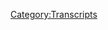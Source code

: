 {{DEFAULTSORT:
    #_TRANSCRIPT_0154:April 23, 2018
}}{{Transcript
    | title         = [[154: April 23, 2018]]
    | caption       = [https://knowledgefight.libsyn.com/knowledge-fight-april-23-2018 Listen to this episode on Libsyn]
    | episodeNumber = [[154: April 23, 2018|154]]
    | length        = 01:21:48
}}

{{MessageBox
    | header     = Warning: Bot Generated Content
    | text       = This transcript was automatically generated by transcription software and likely contains many mistakes and misattributions. Please check the audio for definitive quotes, attribution, and context.
    | image      = N3yvass4myg91.webp
    | imagewidth = 50px
    | id         = warning
}}

{{TranscriptBlock
    | name      = Unknown Speaker
    | timestamp = 00:00:00.000
    | text      = Andy in Kansas you're on the air. Thanks for holding
}}

{{TranscriptBlock
    | name      = Unknown Speaker
    | timestamp = 00:00:03.839
    | text      = Well Alex, I'm a person color I'm a huge fan. I love your work. I love you. Hey everybody welcome back to knowledge fight
}}

{{TranscriptBlock
    | name      = Unknown Speaker
    | timestamp = 00:00:09.759
    | text      = I'm Dan. I'm Jordan. We're a couple dudes like sit around drink novelty beverages and talk a little bit about Alex Jones indeed
}}

{{TranscriptBlock
    | name      = Unknown Speaker
    | timestamp = 00:00:15.759
    | text      = We are Dan. Yes. Hello. Yeah, yes, sir
}}

{{TranscriptBlock
    | name      = Unknown Speaker
    | timestamp = 00:00:18.600
    | text      = If say you had never seen this show before or heard this show before right and you were just walking down the street
}}

{{TranscriptBlock
    | name      = Unknown Speaker
    | timestamp = 00:00:27.359
    | text      = suddenly you will cost
}}

{{TranscriptBlock
    | name      = Unknown Speaker
    | timestamp = 00:00:29.359
    | text      = You yourself Dan. Hey, bro, bro, bro, bro, bro. Yeah. Yeah, what what's your show about?
}}

{{TranscriptBlock
    | name      = Unknown Speaker
    | timestamp = 00:00:34.560
    | text      = I would say that I know a lot about Alex Jones and I have this friend who's a very nice man, and that's not true
}}

{{TranscriptBlock
    | name      = Unknown Speaker
    | timestamp = 00:00:41.479
    | text      = He's cool. We have a good time together
}}

{{TranscriptBlock
    | name      = Unknown Speaker
    | timestamp = 00:00:44.200
    | text      = But he knows nothing about Alex Jones. Is that a positive or a negative?
}}

{{TranscriptBlock
    | name      = Unknown Speaker
    | timestamp = 00:00:48.200
    | text      = I think it's a positive and so I sit around and explain it to him and that's the show and there and we find
}}

{{TranscriptBlock
    | name      = Unknown Speaker
    | timestamp = 00:00:54.200
    | text      = Uh fun existentialism
}}

{{TranscriptBlock
    | name      = Unknown Speaker
    | timestamp = 00:00:59.000
    | text      = Exactly. Um, so today we're gonna be going over the April 23rd 2018 episode of Alex Jones show
}}

{{TranscriptBlock
    | name      = Unknown Speaker
    | timestamp = 00:01:05.599
    | text      = Yes
}}

{{TranscriptBlock
    | name      = Unknown Speaker
    | timestamp = 00:01:06.000
    | text      = But more than that we're gonna be talking about how I'm sick of the bullshit and I'm frustrated with Alex Jones in the present
}}

{{TranscriptBlock
    | name      = Unknown Speaker
    | timestamp = 00:01:13.120
    | text      = All right, and I don't want to do this anymore
}}

{{TranscriptBlock
    | name      = Unknown Speaker
    | timestamp = 00:01:15.120
    | text      = Oh, no, oh no, not the show, but we get to this point over and over and over a cliffhanger right now
}}

{{TranscriptBlock
    | name      = Unknown Speaker
    | timestamp = 00:01:21.200
    | text      = Oh, we're gonna continue doing the show. I get to this point over and over and over again in the last year and a half
}}

{{TranscriptBlock
    | name      = Unknown Speaker
    | timestamp = 00:01:26.560
    | text      = We've been doing this where it's like I just hate him in the present and I can't deal with it anymore
}}

{{TranscriptBlock
    | name      = Unknown Speaker
    | timestamp = 00:01:32.560
    | text      = And we are right about there. Yeah, so I don't know I think you're on about a three month cycle
}}

{{TranscriptBlock
    | name      = Unknown Speaker
    | timestamp = 00:01:37.040
    | text      = Yeah, I think I'm bipolar in terms of Alex Jones's present a little bit
}}

{{TranscriptBlock
    | name      = Unknown Speaker
    | timestamp = 00:01:41.359
    | text      = I still can enjoy him in the past, but the present fuck man, it's bad
}}

{{TranscriptBlock
    | name      = Unknown Speaker
    | timestamp = 00:01:45.079
    | text      = But something that's not bad is a couple of new donors. I gotta give a shout out to you
}}

{{TranscriptBlock
    | name      = Unknown Speaker
    | timestamp = 00:01:52.879
    | text      = Silky transition, I still got that game down
}}

{{TranscriptBlock
    | name      = Unknown Speaker
    | timestamp = 00:01:58.599
    | text      = So first I'd like to give a shout out to new donor George
}}

{{TranscriptBlock
    | name      = Unknown Speaker
    | timestamp = 00:02:02.159
    | text      = I'm a policy wonk. Thank you so much George. George Stephanopoulos. We got some things to talk about
}}

{{TranscriptBlock
    | name      = Unknown Speaker
    | timestamp = 00:02:07.319
    | text      = He's a newsman and your interview style is wanting we appreciate
}}

{{TranscriptBlock
    | name      = Unknown Speaker
    | timestamp = 00:02:11.800
    | text      = Stephanopoulos getting on board
}}

{{TranscriptBlock
    | name      = Unknown Speaker
    | timestamp = 00:02:15.159
    | text      = Also, give a shout out to new policy wonk Robert
}}

{{TranscriptBlock
    | name      = Unknown Speaker
    | timestamp = 00:02:18.879
    | text      = I'm a policy wonk. Thank you so much Robert Robert
}}

{{TranscriptBlock
    | name      = Unknown Speaker
    | timestamp = 00:02:22.439
    | text      = First from the jinx. I was gonna go with Blake
}}

{{TranscriptBlock
    | name      = Unknown Speaker
    | timestamp = 00:02:27.280
    | text      = Murderers so there's that
}}

{{TranscriptBlock
    | name      = Unknown Speaker
    | timestamp = 00:02:29.879
    | text      = One of the most common names we both
}}

{{TranscriptBlock
    | name      = Unknown Speaker
    | timestamp = 00:02:32.879
    | text      = Chose murderers, I don't think I don't think we're doing great at this life thing. No
}}

{{TranscriptBlock
    | name      = Unknown Speaker
    | timestamp = 00:02:39.199
    | text      = That says bad things about us. I also like to give a shout out to a new globalist. What's going on out there Rebecca
}}

{{TranscriptBlock
    | name      = Unknown Speaker
    | timestamp = 00:02:45.800
    | text      = I'm a policy wonk
}}

{{TranscriptBlock
    | name      = Unknown Speaker
    | timestamp = 00:02:50.039
    | text      = Someone someone sodomite sent me a bucket of poop daddy shark
}}

{{TranscriptBlock
    | name      = Unknown Speaker
    | timestamp = 00:02:55.080
    | text      = Thank you so much, thank you very much Rebecca Romain, are you still a Stamos? I do not think so
}}

{{TranscriptBlock
    | name      = Unknown Speaker
    | timestamp = 00:03:00.479
    | text      = I don't think we're Stamos anymore. No more hyping. I think she lost the Stamos see this
}}

{{TranscriptBlock
    | name      = Unknown Speaker
    | timestamp = 00:03:05.199
    | text      = She's like the Beach Boys of models. Yeah, she lost the Stamos kicked out
}}

{{TranscriptBlock
    | name      = Unknown Speaker
    | timestamp = 00:03:10.960
    | text      = Actually don't know if that's true, but I assume it is. I don't know if it's true of either of them
}}

{{TranscriptBlock
    | name      = Unknown Speaker
    | timestamp = 00:03:15.199
    | text      = Stamos could still be an active member of the Beach Boys for all I know that's entirely possible
}}

{{TranscriptBlock
    | name      = Unknown Speaker
    | timestamp = 00:03:19.039
    | text      = Yeah, it's possibly might just be on the injured reserve something like that. Is that a is that a ban thing that they have?
}}

{{TranscriptBlock
    | name      = Unknown Speaker
    | timestamp = 00:03:24.800
    | text      = Yeah, absolutely when you they put you on the 10-day DL when you twist your bongo hand, uh-huh
}}

{{TranscriptBlock
    | name      = Unknown Speaker
    | timestamp = 00:03:29.599
    | text      = Yeah, your bongo head exactly
}}

{{TranscriptBlock
    | name      = Unknown Speaker
    | timestamp = 00:03:32.240
    | text      = So you have one more I can only play the bongos with one hand
}}

{{TranscriptBlock
    | name      = Unknown Speaker
    | timestamp = 00:03:36.280
    | text      = We got one more person to give a shout out to one more new donor someone who took their donation bumped it up to
}}

{{TranscriptBlock
    | name      = Unknown Speaker
    | timestamp = 00:03:41.240
    | text      = Technocrat level and we appreciate it. Oh, so very much. Thank you very much Cody
}}

{{TranscriptBlock
    | name      = Unknown Speaker
    | timestamp = 00:03:45.719
    | text      = I'm a policy wonk
}}

{{TranscriptBlock
    | name      = Unknown Speaker
    | timestamp = 00:03:50.000
    | text      = Someone someone sodomite sent me a bucket of poop daddy shark
}}

{{TranscriptBlock
    | name      = Unknown Speaker
    | timestamp = 00:03:55.159
    | text      = Jar Jar Binks has a Caribbean black accent
}}

{{TranscriptBlock
    | name      = Unknown Speaker
    | timestamp = 00:03:59.120
    | text      = He's a loser little little teeny, baby. I don't want to hate black people. I renounce Jesus Christ
}}

{{TranscriptBlock
    | name      = Unknown Speaker
    | timestamp = 00:04:08.520
    | text      = Nothing makes me happier than here in the full clip what what do we got? What do we got for Cody?
}}

{{TranscriptBlock
    | name      = Unknown Speaker
    | timestamp = 00:04:13.479
    | text      = That's that's your bit. Yeah, I don't got nothing for Cody Cody Rhodes the great wrestler brother of Goldust
}}

{{TranscriptBlock
    | name      = Unknown Speaker
    | timestamp = 00:04:21.920
    | text      = Cody Rhodes taking over the independent circuit after leaving the WWE because they made him be a character called stardust
}}

{{TranscriptBlock
    | name      = Unknown Speaker
    | timestamp = 00:04:28.120
    | text      = It was not very interesting and a ripoff of his brother's character
}}

{{TranscriptBlock
    | name      = Unknown Speaker
    | timestamp = 00:04:32.759
    | text      = And son wait American dream. Oh, so Cody Rhodes was stardust and his brother was gold
}}

{{TranscriptBlock
    | name      = Unknown Speaker
    | timestamp = 00:04:39.319
    | text      = Yes, you well his brother his brother was gold dust for like 20 years and then made his
}}

{{TranscriptBlock
    | name      = Unknown Speaker
    | timestamp = 00:04:44.879
    | text      = Cody's character
}}

{{TranscriptBlock
    | name      = Unknown Speaker
    | timestamp = 00:04:46.879
    | text      = Stardust and it was terrible that was much later dad idea
}}

{{TranscriptBlock
    | name      = Unknown Speaker
    | timestamp = 00:04:49.839
    | text      = But his dad was the American Dream Dusty Rhodes who is one of the most quotable very chubby wrestlers, right?
}}

{{TranscriptBlock
    | name      = Unknown Speaker
    | timestamp = 00:04:55.560
    | text      = He's the best. He's delightful. I don't want to hear any stories about how he's a terrible man because it's very very possible
}}

{{TranscriptBlock
    | name      = Unknown Speaker
    | timestamp = 00:05:01.560
    | text      = Please know yeah
}}

{{TranscriptBlock
    | name      = Unknown Speaker
    | timestamp = 00:05:03.240
    | text      = Chances are he was a terrible man in that era
}}

{{TranscriptBlock
    | name      = Unknown Speaker
    | timestamp = 00:05:07.480
    | text      = wrestler who wasn't
}}

{{TranscriptBlock
    | name      = Unknown Speaker
    | timestamp = 00:05:10.319
    | text      = That's why I have not heard any news about Chris Benoit since
}}

{{TranscriptBlock
    | name      = Unknown Speaker
    | timestamp = 00:05:14.959
    | text      = 1997 don't anybody tell me anything. You don't hear any bad. I don't want to hear any bad news
}}

{{TranscriptBlock
    | name      = Unknown Speaker
    | timestamp = 00:05:19.879
    | text      = I have some good news. He cared about his dog. I have a maybe I don't know I
}}

{{TranscriptBlock
    | name      = Unknown Speaker
    | timestamp = 00:05:23.959
    | text      = Might be referencing something. I don't even understand
}}

{{TranscriptBlock
    | name      = Unknown Speaker
    | timestamp = 00:05:27.480
    | text      = But be that is yeah. All right Jordan today. Yeah, I get to this episode and I am like I said
}}

{{TranscriptBlock
    | name      = Unknown Speaker
    | timestamp = 00:05:33.959
    | text      = I am sick of the shit. Yeah, I'm just tired of it. Right. I got I had no time for him
}}

{{TranscriptBlock
    | name      = Unknown Speaker
    | timestamp = 00:05:39.480
    | text      = blowing hard forever about his
}}

{{TranscriptBlock
    | name      = Unknown Speaker
    | timestamp = 00:05:43.279
    | text      = Oppression you're doing your second tour in NAMM. That's what you're feeling right now. I got you're just lost. Yeah, it's it's terrible
}}

{{TranscriptBlock
    | name      = Unknown Speaker
    | timestamp = 00:05:50.480
    | text      = I thought I was coming home when he fucking turned on Trump. I thought I was gonna get back to my wife stateside
}}

{{TranscriptBlock
    | name      = Unknown Speaker
    | timestamp = 00:05:57.120
    | text      = They said no, sir. Get back on the right 130. You're going back in country
}}

{{TranscriptBlock
    | name      = Unknown Speaker
    | timestamp = 00:06:01.959
    | text      = Oh good
}}

{{TranscriptBlock
    | name      = Unknown Speaker
    | timestamp = 00:06:02.360
    | text      = I and I just I'm just sick of it cuz now he's doing he's back to the exact same sycophantic like Trump is a great man
}}

{{TranscriptBlock
    | name      = Unknown Speaker
    | timestamp = 00:06:10.199
    | text      = already
}}

{{TranscriptBlock
    | name      = Unknown Speaker
    | timestamp = 00:06:11.720
    | text      = Yeah, it's a disgrace
}}

{{TranscriptBlock
    | name      = Unknown Speaker
    | timestamp = 00:06:13.399
    | text      = Disappointing it is but then beyond I think that's I think that's a big issue
}}

{{TranscriptBlock
    | name      = Unknown Speaker
    | timestamp = 00:06:17.160
    | text      = Is just the massive letdown like I think we would have been a lot
}}

{{TranscriptBlock
    | name      = Unknown Speaker
    | timestamp = 00:06:21.240
    | text      = It's it's like it's like we were we were at this level of just like nothing is
}}

{{TranscriptBlock
    | name      = Unknown Speaker
    | timestamp = 00:06:26.360
    | text      = going too far in either direction and then you throw that like you that
}}

{{TranscriptBlock
    | name      = Unknown Speaker
    | timestamp = 00:06:30.920
    | text      = Tremor in there and all of a sudden for the high we had whenever he was gone
}}

{{TranscriptBlock
    | name      = Unknown Speaker
    | timestamp = 00:06:35.680
    | text      = There must be an equal and opposite low where he jumps right back on the fucking train
}}

{{TranscriptBlock
    | name      = Unknown Speaker
    | timestamp = 00:06:39.959
    | text      = Well, I mean, I think I think part of it. I have to wrestle with my own like it's me. It's my fault
}}

{{TranscriptBlock
    | name      = Unknown Speaker
    | timestamp = 00:06:45.000
    | text      = No, it is because my brain wants a narrative, you know, like all of our brains are trained to hope for
}}

{{TranscriptBlock
    | name      = Unknown Speaker
    | timestamp = 00:06:51.480
    | text      = Storylines the same reason we reference like a hero's redemption or any of these Joseph Campbell type
}}

{{TranscriptBlock
    | name      = Unknown Speaker
    | timestamp = 00:06:58.319
    | text      = Things I'm like I want there to at least be a third act, you know
}}

{{TranscriptBlock
    | name      = Unknown Speaker
    | timestamp = 00:07:02.680
    | text      = And not just a repeat of the second act, you know, there is a crisis that has come through
}}

{{TranscriptBlock
    | name      = Unknown Speaker
    | timestamp = 00:07:07.959
    | text      = There's a moment
}}

{{TranscriptBlock
    | name      = Unknown Speaker
    | timestamp = 00:07:08.959
    | text      = There's a coming to Jesus moment where he's drunk on air telling us that Donald Trump puts Isis up his dirty asshole
}}

{{TranscriptBlock
    | name      = Unknown Speaker
    | timestamp = 00:07:14.720
    | text      = And we think oh still so good
}}

{{TranscriptBlock
    | name      = Unknown Speaker
    | timestamp = 00:07:17.000
    | text      = We think that there's going to now there's going to be it certainly no redemption is available
}}

{{TranscriptBlock
    | name      = Unknown Speaker
    | timestamp = 00:07:21.680
    | text      = No, but you at least think it's going to change fucking doesn't it drives me nuts and that's a very avant-garde play
}}

{{TranscriptBlock
    | name      = Unknown Speaker
    | timestamp = 00:07:29.120
    | text      = Well, and then the other thing is that half the goddamn show is him. Just complaining about getting sued and like
}}

{{TranscriptBlock
    | name      = Unknown Speaker
    | timestamp = 00:07:35.480
    | text      = I know that I complained about this and predicted it months ago when he's just gonna go like
}}

{{TranscriptBlock
    | name      = Unknown Speaker
    | timestamp = 00:07:40.040
    | text      = a boring angry Lenny Bruce mode and that's saying angry Lenny Bruce mode is
}}

{{TranscriptBlock
    | name      = Unknown Speaker
    | timestamp = 00:07:45.720
    | text      = Yeah, yeah
}}

{{TranscriptBlock
    | name      = Unknown Speaker
    | timestamp = 00:07:47.160
    | text      = And it's just it is this like late career Lenny Bruce angry. It's just fucking nonsense
}}

{{TranscriptBlock
    | name      = Unknown Speaker
    | timestamp = 00:07:53.959
    | text      = It's so much. I'm oppressed these people who are suing me are gonna undo the First Amendment
}}

{{TranscriptBlock
    | name      = Unknown Speaker
    | timestamp = 00:07:59.600
    | text      = It's just talking points over and over and over again, and it's like dude
}}

{{TranscriptBlock
    | name      = Unknown Speaker
    | timestamp = 00:08:04.699
    | text      = You don't understand these are the consequences of your actions now whether these suits are misguided or not
}}

{{TranscriptBlock
    | name      = Unknown Speaker
    | timestamp = 00:08:09.579
    | text      = They do come from a place of like you do probably deserve to have some sort of a consequence
}}

{{TranscriptBlock
    | name      = Unknown Speaker
    | timestamp = 00:08:14.560
    | text      = Yeah for your behavior. They might be legally maybe you can get off at a technicality
}}

{{TranscriptBlock
    | name      = Unknown Speaker
    | timestamp = 00:08:19.240
    | text      = Spiritually you deserve all the worst things that these could bring yeah exactly, and so I'm just I'm like it's like
}}

{{TranscriptBlock
    | name      = Unknown Speaker
    | timestamp = 00:08:27.000
    | text      = It's the stationary version of banging my head against a wall cuz I'm just sitting here watching this shit
}}

{{TranscriptBlock
    | name      = Unknown Speaker
    | timestamp = 00:08:31.600
    | text      = I'm like don't care. I don't care
}}

{{TranscriptBlock
    | name      = Unknown Speaker
    | timestamp = 00:08:34.399
    | text      = Yeah, I don't care. I don't care. I don't care I
}}

{{TranscriptBlock
    | name      = Unknown Speaker
    | timestamp = 00:08:38.440
    | text      = I don't care, and it's even tough for me to get it up for new stuff
}}

{{TranscriptBlock
    | name      = Unknown Speaker
    | timestamp = 00:08:42.759
    | text      = You know like we're gonna get into it here in a minute, but like he talks about Kanye West
}}

{{TranscriptBlock
    | name      = Unknown Speaker
    | timestamp = 00:08:47.360
    | text      = Like that should be fun. I can't get excited about it. Oh, no so anyway. Let's just jump into some of these clips
}}

{{TranscriptBlock
    | name      = Unknown Speaker
    | timestamp = 00:08:53.639
    | text      = I'm so sorry Dan. I this isn't to say that this show is gonna suck or anything like that
}}

{{TranscriptBlock
    | name      = Unknown Speaker
    | timestamp = 00:08:57.500
    | text      = We have some fun things to talk about but like you might you might find me back in 2008
}}

{{TranscriptBlock
    | name      = Unknown Speaker
    | timestamp = 00:09:03.720
    | text      = 2009 for a bit yeah, that's why I might not find me in the present. I think that's a smart idea
}}

{{TranscriptBlock
    | name      = Unknown Speaker
    | timestamp = 00:09:10.320
    | text      = You're you're
}}

{{TranscriptBlock
    | name      = Unknown Speaker
    | timestamp = 00:09:11.919
    | text      = Mirroring his energy. You're you're even bitching about how boring he is. I'm sure he's feeling the same thing
}}

{{TranscriptBlock
    | name      = Unknown Speaker
    | timestamp = 00:09:18.120
    | text      = He's got going off on the same boring nonsense that he had he this is a man who thrives in chaos
}}

{{TranscriptBlock
    | name      = Unknown Speaker
    | timestamp = 00:09:24.919
    | text      = Yeah, instead. He's pinned down against the wall, and he hates it and tomorrow's my birthday, and so my gift to myself
}}

{{TranscriptBlock
    | name      = Unknown Speaker
    | timestamp = 00:09:30.679
    | text      = Thank you for reminding me ignoring Alex Jones in the present
}}

{{TranscriptBlock
    | name      = Unknown Speaker
    | timestamp = 00:09:34.120
    | text      = That is wonderful or at least sort of trying to ignore him in the press yeah
}}

{{TranscriptBlock
    | name      = Unknown Speaker
    | timestamp = 00:09:37.759
    | text      = I apologize to the chairman do not have an out-of-context drop from today's episode, but there is some fun stuff
}}

{{TranscriptBlock
    | name      = Unknown Speaker
    | timestamp = 00:09:43.279
    | text      = So I'll just do this here is the first clip. This is how Alex Jones decides to start off the show
}}

{{TranscriptBlock
    | name      = Unknown Speaker
    | timestamp = 00:09:49.820
    | text      = ladies and gentlemen the new counterculture is
}}

{{TranscriptBlock
    | name      = Unknown Speaker
    | timestamp = 00:09:53.720
    | text      = Renaissance the Renaissance that started more than 500 years ago, so not in the Gutenberg press in Europe
}}

{{TranscriptBlock
    | name      = Unknown Speaker
    | timestamp = 00:10:00.559
    | text      = Oh
}}

{{TranscriptBlock
    | name      = Unknown Speaker
    | timestamp = 00:10:02.000
    | text      = What is now back? Oh shit? Where did it go Jordan Klepper and the?
}}

{{TranscriptBlock
    | name      = Unknown Speaker
    | timestamp = 00:10:09.480
    | text      = Opposition I'm told
}}

{{TranscriptBlock
    | name      = Unknown Speaker
    | timestamp = 00:10:10.919
    | text      = Watson this morning
}}

{{TranscriptBlock
    | name      = Unknown Speaker
    | timestamp = 00:10:12.600
    | text      = Attack Paul for saying that conservatism is the new counterculture well probably cuz that's dumb, and they said that's ridiculous the Republicans control
}}

{{TranscriptBlock
    | name      = Unknown Speaker
    | timestamp = 00:10:19.679
    | text      = the House the Senate the
}}

{{TranscriptBlock
    | name      = Unknown Speaker
    | timestamp = 00:10:23.000
    | text      = Executive and the judicial
}}

{{TranscriptBlock
    | name      = Unknown Speaker
    | timestamp = 00:10:24.960
    | text      = Yeah, that's a good point, but they don't control
}}

{{TranscriptBlock
    | name      = Unknown Speaker
    | timestamp = 00:10:28.360
    | text      = Oh
}}

{{TranscriptBlock
    | name      = Unknown Speaker
    | timestamp = 00:10:29.919
    | text      = Any of Hollywood any of the mainstream media?
}}

{{TranscriptBlock
    | name      = Unknown Speaker
    | timestamp = 00:10:33.039
    | text      = They don't control the colleges that almost to a college our globalist and socialist and
}}

{{TranscriptBlock
    | name      = Unknown Speaker
    | timestamp = 00:10:39.639
    | text      = Anti-human anti-family anti-christian. Oh, they don't control a single of the giant tech companies really uh
}}

{{TranscriptBlock
    | name      = Unknown Speaker
    | timestamp = 00:10:46.960
    | text      = Deal and money Elon Musk power on this planet is globalist that Amazon
}}

{{TranscriptBlock
    | name      = Unknown Speaker
    | timestamp = 00:10:52.360
    | text      = authoritarian masquerading as leftist and neoliberal that is a incontrovertible
}}

{{TranscriptBlock
    | name      = Unknown Speaker
    | timestamp = 00:10:57.960
    | text      = I do not like that someone taught him the word neoliberal. I don't like somebody taught him the word incontrovertible
}}

{{TranscriptBlock
    | name      = Unknown Speaker
    | timestamp = 00:11:02.679
    | text      = Here's an example Newsweek. Why hasn't Melania Trump been on the cover of any magazines since becoming first lady
}}

{{TranscriptBlock
    | name      = Unknown Speaker
    | timestamp = 00:11:08.360
    | text      = They asked last week's been dead for 12 years
}}

{{TranscriptBlock
    | name      = Unknown Speaker
    | timestamp = 00:11:11.799
    | text      = It's because she hasn't been approached because she's seen as a polarizing figure
}}

{{TranscriptBlock
    | name      = Unknown Speaker
    | timestamp = 00:11:18.399
    | text      = As if
}}

{{TranscriptBlock
    | name      = Unknown Speaker
    | timestamp = 00:11:20.080
    | text      = Michael Obama wasn't a polarizing. Why I'm just joking
}}

{{TranscriptBlock
    | name      = Unknown Speaker
    | timestamp = 00:11:24.840
    | text      = So
}}

{{TranscriptBlock
    | name      = Unknown Speaker
    | timestamp = 00:11:26.159
    | text      = There you go. Ladies and gentlemen, do you like that?
}}

{{TranscriptBlock
    | name      = Unknown Speaker
    | timestamp = 00:11:29.000
    | text      = Just joking joking. He realized that he everybody have to be mean to me
}}

{{TranscriptBlock
    | name      = Unknown Speaker
    | timestamp = 00:11:33.480
    | text      = He kicked into one of his old bits about Michelle being a man and man's like I'm just joking
}}

{{TranscriptBlock
    | name      = Unknown Speaker
    | timestamp = 00:11:39.519
    | text      = Please I don't want to do another lawsuit. Yeah. Yeah, I understand. It's the season of the lawsuit and
}}

{{TranscriptBlock
    | name      = Unknown Speaker
    | timestamp = 00:11:44.960
    | text      = And I could probably I don't know. I think that one might have more legs than a lot of these other ones, you know
}}

{{TranscriptBlock
    | name      = Unknown Speaker
    | timestamp = 00:11:52.600
    | text      = that could at least be something I don't know I
}}

{{TranscriptBlock
    | name      = Unknown Speaker
    | timestamp = 00:11:57.519
    | text      = Again it's just like you're struggling. It's just lame but like
}}

{{TranscriptBlock
    | name      = Unknown Speaker
    | timestamp = 00:12:01.120
    | text      = This is so much like the comic who is this is like Tim Allen going to an underground show now where he's like
}}

{{TranscriptBlock
    | name      = Unknown Speaker
    | timestamp = 00:12:08.200
    | text      = Why don't my old bits work?
}}

{{TranscriptBlock
    | name      = Unknown Speaker
    | timestamp = 00:12:10.759
    | text      = So I've looked into a little bit of like the reason why Melania isn't on a bunch of covers and why Michelle Obama
}}

{{TranscriptBlock
    | name      = Unknown Speaker
    | timestamp = 00:12:17.559
    | text      = was and here's a couple of the reasons Michelle Obama radiates joy and
}}

{{TranscriptBlock
    | name      = Unknown Speaker
    | timestamp = 00:12:23.240
    | text      = Elegance and is an amazing figure who is working hard to make the world a better place and Melania is a trapped woman
}}

{{TranscriptBlock
    | name      = Unknown Speaker
    | timestamp = 00:12:31.240
    | text      = Held inside of an ivory tower waiting to be pushed over and then she will fall and crumble before our very eyes
}}

{{TranscriptBlock
    | name      = Unknown Speaker
    | timestamp = 00:12:38.000
    | text      = That's an interesting theory. I can't prove that one way or the other. Okay, there are there's probably some spiritual truth there
}}

{{TranscriptBlock
    | name      = Unknown Speaker
    | timestamp = 00:12:45.360
    | text      = It turns out like, you know, she used to be a model and there's some talk that she might not have great
}}

{{TranscriptBlock
    | name      = Unknown Speaker
    | timestamp = 00:12:51.320
    | text      = Relationships remaining with a lot of the people who are in the fashion industry who are involved in dressing people for covers of magazines
}}

{{TranscriptBlock
    | name      = Unknown Speaker
    | timestamp = 00:12:58.919
    | text      = So it's entirely possible that there's some sort of inner workings
}}

{{TranscriptBlock
    | name      = Unknown Speaker
    | timestamp = 00:13:02.200
    | text      = So she was a dick to fashion people? I don't know if that's true, but I have seen that
}}

{{TranscriptBlock
    | name      = Unknown Speaker
    | timestamp = 00:13:08.240
    | text      = Speculated. It sounds right. Sure. Then there's also the issue of right after the election
}}

{{TranscriptBlock
    | name      = Unknown Speaker
    | timestamp = 00:13:13.799
    | text      = she was in she was on the cover of Vanity Fair and the picture that they ended up using was of her with a
}}

{{TranscriptBlock
    | name      = Unknown Speaker
    | timestamp = 00:13:20.679
    | text      = String of diamonds in a spoon and her treating it like it was spaghetti
}}

{{TranscriptBlock
    | name      = Unknown Speaker
    | timestamp = 00:13:25.120
    | text      = Yeah, I think that turned some people the fuck off
}}

{{TranscriptBlock
    | name      = Unknown Speaker
    | timestamp = 00:13:27.639
    | text      = It might have a little that might be a bit of a let them eat cake moment now again
}}

{{TranscriptBlock
    | name      = Unknown Speaker
    | timestamp = 00:13:32.240
    | text      = That might not be her fad. She might not have created that cover but whatever
}}

{{TranscriptBlock
    | name      = Unknown Speaker
    | timestamp = 00:13:37.480
    | text      = Badwill that gained
}}

{{TranscriptBlock
    | name      = Unknown Speaker
    | timestamp = 00:13:39.559
    | text      = Certainly still lingers then beyond that
}}

{{TranscriptBlock
    | name      = Unknown Speaker
    | timestamp = 00:13:43.240
    | text      = Michelle Obama was incredibly active with a bunch of causes that she was in these magazines to help promote
}}

{{TranscriptBlock
    | name      = Unknown Speaker
    | timestamp = 00:13:49.279
    | text      = So she's on the cover of like women's health and and stuff like that because she is interested in talking about dietary
}}

{{TranscriptBlock
    | name      = Unknown Speaker
    | timestamp = 00:13:55.960
    | text      = Issues and stuff like that in order to make the world better. She is interested in that
}}

{{TranscriptBlock
    | name      = Unknown Speaker
    | timestamp = 00:14:00.399
    | text      = Meanwhile Melania Trump has chosen cyberbullying and bullying as her main
}}

{{TranscriptBlock
    | name      = Unknown Speaker
    | timestamp = 00:14:06.639
    | text      = Campaign did she yeah, that's that's one of the things that she said that she's really doing anything though
}}

{{TranscriptBlock
    | name      = Unknown Speaker
    | timestamp = 00:14:12.120
    | text      = Like I feel like her only goal right now is to not spend any time with Trump at all
}}

{{TranscriptBlock
    | name      = Unknown Speaker
    | timestamp = 00:14:17.639
    | text      = No true, but that's the issue that she has spoken of like this is an issue. I want to I want to work on
}}

{{TranscriptBlock
    | name      = Unknown Speaker
    | timestamp = 00:14:22.320
    | text      = it's like
}}

{{TranscriptBlock
    | name      = Unknown Speaker
    | timestamp = 00:14:23.679
    | text      = You're doing nothing and your husband is a big old cyberbullied. Yeah, I know that is projection on a level that I am
}}

{{TranscriptBlock
    | name      = Unknown Speaker
    | timestamp = 00:14:31.559
    | text      = But so a lot of the hey, you know what if you want to start with the big cause start in your own home
}}

{{TranscriptBlock
    | name      = Unknown Speaker
    | timestamp = 00:14:38.039
    | text      = That's all I'm saying
}}

{{TranscriptBlock
    | name      = Unknown Speaker
    | timestamp = 00:14:39.240
    | text      = If you want to stop cyberbullying and bullying you're getting cyberbullied and bullied by your husband. Stop that shit divorce him
}}

{{TranscriptBlock
    | name      = Unknown Speaker
    | timestamp = 00:14:46.799
    | text      = I wanted I want a divorce of a sitting president. That'd be weird. That would be bananas
}}

{{TranscriptBlock
    | name      = Unknown Speaker
    | timestamp = 00:14:51.659
    | text      = I would love it, but I think that a lot of the mega president loses half of his shit in a no-fault
}}

{{TranscriptBlock
    | name      = Unknown Speaker
    | timestamp = 00:14:57.840
    | text      = Divorce state love it and because of that all those documents
}}

{{TranscriptBlock
    | name      = Unknown Speaker
    | timestamp = 00:15:03.679
    | text      = Yeah, yeah, but like I think that a lot of the goodwill and the
}}

{{TranscriptBlock
    | name      = Unknown Speaker
    | timestamp = 00:15:08.159
    | text      = Magazine covers that Michelle Obama was on it does trace back to advocacy and it does trace back
}}

{{TranscriptBlock
    | name      = Unknown Speaker
    | timestamp = 00:15:13.159
    | text      = I'm being involved in things that people wanted to talk about
}}

{{TranscriptBlock
    | name      = Unknown Speaker
    | timestamp = 00:15:16.399
    | text      = Right, and I don't really know if Melania is involved in all that much that people find that interesting
}}

{{TranscriptBlock
    | name      = Unknown Speaker
    | timestamp = 00:15:21.679
    | text      = Well, and she's a very interesting person to talk to and be around Michelle is brilliant
}}

{{TranscriptBlock
    | name      = Unknown Speaker
    | timestamp = 00:15:26.960
    | text      = She's a brilliant woman and that's not to say that Melania isn't I don't know it is you don't know that you don't know
}}

{{TranscriptBlock
    | name      = Unknown Speaker
    | timestamp = 00:15:33.240
    | text      = Where do you don't know where she's probably a delight? She's not you don't know that. I know I don't know
}}

{{TranscriptBlock
    | name      = Unknown Speaker
    | timestamp = 00:15:38.279
    | text      = Come on, you don't know that what are the odds she is a blank canvas upon which all can paint their own
}}

{{TranscriptBlock
    | name      = Unknown Speaker
    | timestamp = 00:15:44.799
    | text      = Perceptions she married Trump
}}

{{TranscriptBlock
    | name      = Unknown Speaker
    | timestamp = 00:15:47.440
    | text      = For money that's what you paint on her with her blank canvas. Oh, that's that's called science. Yeah
}}

{{TranscriptBlock
    | name      = Unknown Speaker
    | timestamp = 00:15:53.320
    | text      = Yeah, that's math. Anyway in this next clip. We learned that Alex Jones
}}

{{TranscriptBlock
    | name      = Unknown Speaker
    | timestamp = 00:15:58.000
    | text      = I may not have gotten a degree in one of the stem fields, but my humanities training teaches me that she is
}}

{{TranscriptBlock
    | name      = Unknown Speaker
    | timestamp = 00:16:05.600
    | text      = married to him for
}}

{{TranscriptBlock
    | name      = Unknown Speaker
    | timestamp = 00:16:08.320
    | text      = What would you call it?
}}

{{TranscriptBlock
    | name      = Unknown Speaker
    | timestamp = 00:16:10.320
    | text      = Comfort sure not not affection perhaps. Um, so I'm guessing since you're gentleman who likes hip-hop
}}

{{TranscriptBlock
    | name      = Unknown Speaker
    | timestamp = 00:16:18.360
    | text      = Yes, but you've been keeping up with the affairs in the world of one Kanye West. Nope. No, no good God
}}

{{TranscriptBlock
    | name      = Unknown Speaker
    | timestamp = 00:16:25.980
    | text      = No, I don't want I don't want anything to do with Kanye West in real life
}}

{{TranscriptBlock
    | name      = Unknown Speaker
    | timestamp = 00:16:30.639
    | text      = I want his I want his albums. I want his good shit. He's been tweeting a lot of sort of vague pseudo spiritual
}}

{{TranscriptBlock
    | name      = Unknown Speaker
    | timestamp = 00:16:37.080
    | text      = I know I have been trying to avoid it studiously a lot of it is very specifically
}}

{{TranscriptBlock
    | name      = Unknown Speaker
    | timestamp = 00:16:43.039
    | text      = Sort of the if you spend any time in sort of like theosophist circles or like para
}}

{{TranscriptBlock
    | name      = Unknown Speaker
    | timestamp = 00:16:49.679
    | text      = Psychology type worlds or even like human potential type groups or anything like that
}}

{{TranscriptBlock
    | name      = Unknown Speaker
    | timestamp = 00:16:55.200
    | text      = You'll recognize a lot of these like these sentences that don't mean anything but sound profound
}}

{{TranscriptBlock
    | name      = Unknown Speaker
    | timestamp = 00:17:00.559
    | text      = There's a lot of stuff that like like that in a question. Everything was one of this
}}

{{TranscriptBlock
    | name      = Unknown Speaker
    | timestamp = 00:17:04.160
    | text      = It's in order that platitude in order to grab things. You need to let them go, right, right
}}

{{TranscriptBlock
    | name      = Unknown Speaker
    | timestamp = 00:17:10.799
    | text      = Dancing is only stepping while walking the appear what that is the appearance of depth without doing any work to get there
}}

{{TranscriptBlock
    | name      = Unknown Speaker
    | timestamp = 00:17:18.440
    | text      = Yeah, and that and that sort of shit and then he also tweeted at this young lady named Candace Owens
}}

{{TranscriptBlock
    | name      = Unknown Speaker
    | timestamp = 00:17:23.759
    | text      = Sure that she that makes sense. He loves how she thinks
}}

{{TranscriptBlock
    | name      = Unknown Speaker
    | timestamp = 00:17:27.119
    | text      = And she's a big old Trump supporter. She's been on in four wars a number of times great and
}}

{{TranscriptBlock
    | name      = Unknown Speaker
    | timestamp = 00:17:33.759
    | text      = I don't like how she thinks
}}

{{TranscriptBlock
    | name      = Unknown Speaker
    | timestamp = 00:17:42.079
    | text      = Yes
}}

{{TranscriptBlock
    | name      = Unknown Speaker
    | timestamp = 00:17:44.079
    | text      = I've been saying this I think everyone's been saying this for years. Yeah
}}

{{TranscriptBlock
    | name      = Unknown Speaker
    | timestamp = 00:17:48.519
    | text      = Why are we why are we doing this? Yeah, why would you take it? I've read it
}}

{{TranscriptBlock
    | name      = Unknown Speaker
    | timestamp = 00:17:53.640
    | text      = I've read a couple of these articles that are like Oh Kanye is supporting that who cares who cares
}}

{{TranscriptBlock
    | name      = Unknown Speaker
    | timestamp = 00:18:01.079
    | text      = right is what his brain does is
}}

{{TranscriptBlock
    | name      = Unknown Speaker
    | timestamp = 00:18:05.559
    | text      = Irrelevant. Yep, whatever. He's talking that don't if you don't want to you're just supporting him even have also music don't also
}}

{{TranscriptBlock
    | name      = Unknown Speaker
    | timestamp = 00:18:13.559
    | text      = Beyonce
}}

{{TranscriptBlock
    | name      = Unknown Speaker
    | timestamp = 00:18:14.680
    | text      = Absolutely should have won that
}}

{{TranscriptBlock
    | name      = Unknown Speaker
    | timestamp = 00:18:16.880
    | text      = Taylor Swift can go all the time. Yeah. So anyway, here's Alex. Oh, he's right on one thing
}}

{{TranscriptBlock
    | name      = Unknown Speaker
    | timestamp = 00:18:21.819
    | text      = Here's here's and George Bush does not care about black people. So he's got two wonders, but Alex might agree with that
}}

{{TranscriptBlock
    | name      = Unknown Speaker
    | timestamp = 00:18:26.900
    | text      = Also, it seems to have forgotten about that though
}}

{{TranscriptBlock
    | name      = Unknown Speaker
    | timestamp = 00:18:29.019
    | text      = But here's him talking a little bit about his newfound feelings about Kanye on the 23rd
}}

{{TranscriptBlock
    | name      = Unknown Speaker
    | timestamp = 00:18:35.900
    | text      = Kanye West I
}}

{{TranscriptBlock
    | name      = Unknown Speaker
    | timestamp = 00:18:37.700
    | text      = Don't like him saying those words like the Kardashians and all that stuff. So I just said I didn't like him years ago
}}

{{TranscriptBlock
    | name      = Unknown Speaker
    | timestamp = 00:18:43.140
    | text      = I didn't follow him now that I actually
}}

{{TranscriptBlock
    | name      = Unknown Speaker
    | timestamp = 00:18:45.140
    | text      = Followed him the last few years and what he does with Trump and now he's standing up for different
}}

{{TranscriptBlock
    | name      = Unknown Speaker
    | timestamp = 00:18:52.619
    | text      = Journalists and and activists
}}

{{TranscriptBlock
    | name      = Unknown Speaker
    | timestamp = 00:18:55.259
    | text      = Embraces black Trump supporter that we've had on the broadcast many times and I want to try to get on today
}}

{{TranscriptBlock
    | name      = Unknown Speaker
    | timestamp = 00:19:00.380
    | text      = So each is a now that it now that I see him doing this I'm into it
}}

{{TranscriptBlock
    | name      = Unknown Speaker
    | timestamp = 00:19:04.240
    | text      = But you'll notice in that specific clip. He said all I knew about was the Kardashians
}}

{{TranscriptBlock
    | name      = Unknown Speaker
    | timestamp = 00:19:10.019
    | text      = I didn't really know anything about him. So I just hated him now. I didn't really look into it
}}

{{TranscriptBlock
    | name      = Unknown Speaker
    | timestamp = 00:19:13.400
    | text      = I just thought he was a shithead because I didn't know
}}

{{TranscriptBlock
    | name      = Unknown Speaker
    | timestamp = 00:19:17.839
    | text      = That's a cultural shorthand I think a lot of us indulge in it from time to time
}}

{{TranscriptBlock
    | name      = Unknown Speaker
    | timestamp = 00:19:21.460
    | text      = Yeah, I think a nice little look if it's a did to do with the Kardashians
}}

{{TranscriptBlock
    | name      = Unknown Speaker
    | timestamp = 00:19:25.759
    | text      = I'm out Gil just just a big out but it's also like you're
}}

{{TranscriptBlock
    | name      = Unknown Speaker
    | timestamp = 00:19:29.660
    | text      = supposedly a guy who's like deep into truth and you're admitting on air that you engaged in a game of guilt by
}}

{{TranscriptBlock
    | name      = Unknown Speaker
    | timestamp = 00:19:36.019
    | text      = Association without knowing anything about the press now also, I guarantee he would not like Jesus
}}

{{TranscriptBlock
    | name      = Unknown Speaker
    | timestamp = 00:19:41.579
    | text      = No, also. Oh, he doesn't and he does say that like I've listened to his music. It's great music. Yeah
}}

{{TranscriptBlock
    | name      = Unknown Speaker
    | timestamp = 00:19:48.460
    | text      = Kanye is a song called I am a god
}}

{{TranscriptBlock
    | name      = Unknown Speaker
    | timestamp = 00:19:56.059
    | text      = Come on he samples blood on the leaves, dude
}}

{{TranscriptBlock
    | name      = Unknown Speaker
    | timestamp = 00:19:59.039
    | text      = You can't even you can't be a white nationalist and even hear that song
}}

{{TranscriptBlock
    | name      = Unknown Speaker
    | timestamp = 00:20:02.500
    | text      = It just comes across like the the parents and Rugrats or whatever. It's her no Muppet babies
}}

{{TranscriptBlock
    | name      = Unknown Speaker
    | timestamp = 00:20:08.019
    | text      = It's complete lunacy the idea that he like is like I listen to it. I love his music like go fuck yourself
}}

{{TranscriptBlock
    | name      = Unknown Speaker
    | timestamp = 00:20:12.539
    | text      = So anyway, just for fun cuz a lot of I've seen a lot of what's your favorite out? What's your favorite album?
}}

{{TranscriptBlock
    | name      = Unknown Speaker
    | timestamp = 00:20:16.779
    | text      = What do you think? No, what do you think Alex Jones's favorite album would be I bet he maybe heard Jesus walks
}}

{{TranscriptBlock
    | name      = Unknown Speaker
    | timestamp = 00:20:22.299
    | text      = Maybe right, right cuz it's like Oh Jesus in the title. Let's check this out. Yeah, that's on brand for me
}}

{{TranscriptBlock
    | name      = Unknown Speaker
    | timestamp = 00:20:27.579
    | text      = I don't know. I would guess it probably has now now I think Alex only listens to music that's on brand to him
}}

{{TranscriptBlock
    | name      = Unknown Speaker
    | timestamp = 00:20:34.200
    | text      = Probably just have Jesus in the title or old fucking country. Yeah, that's not you could you could do worse. Yeah
}}

{{TranscriptBlock
    | name      = Unknown Speaker
    | timestamp = 00:20:41.140
    | text      = So a lot of people on Twitter have posted and I've seen like reposts of like
}}

{{TranscriptBlock
    | name      = Unknown Speaker
    | timestamp = 00:20:45.900
    | text      = There's an article that Alex did about Kanye being in the Illuminati a while back Kanye was
}}

{{TranscriptBlock
    | name      = Unknown Speaker
    | timestamp = 00:20:51.900
    | text      = But that's something that he's pretty consistently said and I don't think that's very interesting as a receipt on him, right?
}}

{{TranscriptBlock
    | name      = Unknown Speaker
    | timestamp = 00:20:57.619
    | text      = And so here's a clip of Alex talking about Kanye West in June 2016
}}

{{TranscriptBlock
    | name      = Unknown Speaker
    | timestamp = 00:21:00.980
    | text      = There's a special place in hell for these people and I don't care if it's
}}

{{TranscriptBlock
    | name      = Unknown Speaker
    | timestamp = 00:21:07.460
    | text      = Jay-z or Kanye West or or Bono or any of them? I'm sick of them
}}

{{TranscriptBlock
    | name      = Unknown Speaker
    | timestamp = 00:21:12.799
    | text      = so before we get into what he's actually gonna say about
}}

{{TranscriptBlock
    | name      = Unknown Speaker
    | timestamp = 00:21:16.259
    | text      = Kanye West it's really funny because right before this he was in a big rant about you too about how their album got put on
}}

{{TranscriptBlock
    | name      = Unknown Speaker
    | timestamp = 00:21:23.119
    | text      = Everybody's phone. That's right. That's right. I remember that everybody loved that. That was a very popular thing that they did
}}

{{TranscriptBlock
    | name      = Unknown Speaker
    | timestamp = 00:21:28.400
    | text      = He was pretending that everyone got charged for the album
}}

{{TranscriptBlock
    | name      = Unknown Speaker
    | timestamp = 00:21:33.319
    | text      = He's like god damn you is robbing a million people
}}

{{TranscriptBlock
    | name      = Unknown Speaker
    | timestamp = 00:21:41.460
    | text      = Not that it was a free album
}}

{{TranscriptBlock
    | name      = Unknown Speaker
    | timestamp = 00:21:44.579
    | text      = Which in itself is weird and I'm not for it is weird, but they didn't charge everybody for that album
}}

{{TranscriptBlock
    | name      = Unknown Speaker
    | timestamp = 00:21:49.220
    | text      = Anyway, here's what he says about Kanye didn't charge anybody also special place in hell for these people, right?
}}

{{TranscriptBlock
    | name      = Unknown Speaker
    | timestamp = 00:21:54.019
    | text      = Look at Kanye West trick fans into subscribing to title lawsuit claims
}}

{{TranscriptBlock
    | name      = Unknown Speaker
    | timestamp = 00:22:03.259
    | text      = Well, of course they do I mean it's all about shin me 25 million
}}

{{TranscriptBlock
    | name      = Unknown Speaker
    | timestamp = 00:22:06.619
    | text      = I'm going broke when he wasn't going broke. It's all about pimping his fans getting it over on them
}}

{{TranscriptBlock
    | name      = Unknown Speaker
    | timestamp = 00:22:12.259
    | text      = That's what a man does
}}

{{TranscriptBlock
    | name      = Unknown Speaker
    | timestamp = 00:22:13.859
    | text      = No
}}

{{TranscriptBlock
    | name      = Unknown Speaker
    | timestamp = 00:22:14.339
    | text      = a man builds
}}

{{TranscriptBlock
    | name      = Unknown Speaker
    | timestamp = 00:22:15.539
    | text      = civilization and
}}

{{TranscriptBlock
    | name      = Unknown Speaker
    | timestamp = 00:22:16.539
    | text      = Technology and advances people and produces art and literature and culture and lifts everything up and is strong
}}

{{TranscriptBlock
    | name      = Unknown Speaker
    | timestamp = 00:22:23.019
    | text      = They don't sit there and feed on the weak you stupid slave master. Oh
}}

{{TranscriptBlock
    | name      = Unknown Speaker
    | timestamp = 00:22:28.980
    | text      = He's just like the black Africans that sold their own people into slavery
}}

{{TranscriptBlock
    | name      = Unknown Speaker
    | timestamp = 00:22:33.900
    | text      = He's a slave master. He's a pet selling them there at the dock
}}

{{TranscriptBlock
    | name      = Unknown Speaker
    | timestamp = 00:22:37.299
    | text      = What yeah, yeah, so I I didn't look into Kanye. I was just watching it, you know, I saw him with the Kardashians
}}

{{TranscriptBlock
    | name      = Unknown Speaker
    | timestamp = 00:22:44.660
    | text      = I just didn't like him now
}}

{{TranscriptBlock
    | name      = Unknown Speaker
    | timestamp = 00:22:46.500
    | text      = Of course
}}

{{TranscriptBlock
    | name      = Unknown Speaker
    | timestamp = 00:22:47.059
    | text      = I did think he was a slave master who was selling out fellow
}}

{{TranscriptBlock
    | name      = Unknown Speaker
    | timestamp = 00:22:50.220
    | text      = Africans to be owned by white people justice, but but that was just because he was close to Kim Kardashian
}}

{{TranscriptBlock
    | name      = Unknown Speaker
    | timestamp = 00:22:57.500
    | text      = That makes sense. That's tracks. It's such a fucking idiot
}}

{{TranscriptBlock
    | name      = Unknown Speaker
    | timestamp = 00:23:01.460
    | text      = It's just this is why it's so frustrating is because there's a hunt there's a we could do this all day
}}

{{TranscriptBlock
    | name      = Unknown Speaker
    | timestamp = 00:23:06.579
    | text      = We could dance we could do this dance all day, but it comes back to all the time as it doesn't matter
}}

{{TranscriptBlock
    | name      = Unknown Speaker
    | timestamp = 00:23:11.700
    | text      = No, no one cares
}}

{{TranscriptBlock
    | name      = Unknown Speaker
    | timestamp = 00:23:13.019
    | text      = No one remembers this and if Alex wants to like even address the fact that he's you know
}}

{{TranscriptBlock
    | name      = Unknown Speaker
    | timestamp = 00:23:18.460
    | text      = I think the most important piece of it is him admitting I'd ever looked into him and then he's saying that kind of extreme
}}

{{TranscriptBlock
    | name      = Unknown Speaker
    | timestamp = 00:23:23.779
    | text      = thing
}}

{{TranscriptBlock
    | name      = Unknown Speaker
    | timestamp = 00:23:24.700
    | text      = Against him that means that you need to work harder and look into people before you talk shit about them
}}

{{TranscriptBlock
    | name      = Unknown Speaker
    | timestamp = 00:23:30.339
    | text      = Yeah, you would think but the the part about it like he said negative things about Kanye in the past
}}

{{TranscriptBlock
    | name      = Unknown Speaker
    | timestamp = 00:23:34.619
    | text      = But now he's saying good things
}}

{{TranscriptBlock
    | name      = Unknown Speaker
    | timestamp = 00:23:36.180
    | text      = He can easily get around that by being like oh he's no longer in the Illuminati because Trump helped him sure or something like that
}}

{{TranscriptBlock
    | name      = Unknown Speaker
    | timestamp = 00:23:41.859
    | text      = He can do he can play that game and then we're like, alright fine
}}

{{TranscriptBlock
    | name      = Unknown Speaker
    | timestamp = 00:23:44.740
    | text      = It's fine. It's just fun to see it like the thing about
}}

{{TranscriptBlock
    | name      = Unknown Speaker
    | timestamp = 00:23:49.539
    | text      = this and the thing about the way that everybody reacts to Kanye's bullshit is
}}

{{TranscriptBlock
    | name      = Unknown Speaker
    | timestamp = 00:23:54.900
    | text      = Fascinating to me in terms of celebrity culture of just so many people just blow in the wind immediately
}}

{{TranscriptBlock
    | name      = Unknown Speaker
    | timestamp = 00:24:02.019
    | text      = Just like Oh Kanye said something I didn't like so he's an asshole now forever. Oh, oh, you said something
}}

{{TranscriptBlock
    | name      = Unknown Speaker
    | timestamp = 00:24:08.299
    | text      = I do like so he's the nicest guy in the world forever
}}

{{TranscriptBlock
    | name      = Unknown Speaker
    | timestamp = 00:24:10.460
    | text      = Now it's fucking who gives a shit. Yeah, like I just I agree. I don't I don't care what he says
}}

{{TranscriptBlock
    | name      = Unknown Speaker
    | timestamp = 00:24:16.619
    | text      = I agree and you know, it's like it's like it's like another life of Pablo on me and I'm fine
}}

{{TranscriptBlock
    | name      = Unknown Speaker
    | timestamp = 00:24:22.059
    | text      = It's like Alex complains about people like being involved in celebrity worship and celebrity culture all the time
}}

{{TranscriptBlock
    | name      = Unknown Speaker
    | timestamp = 00:24:27.980
    | text      = right now you just see him engaging in it because a guy said he likes Trump right or something or
}}

{{TranscriptBlock
    | name      = Unknown Speaker
    | timestamp = 00:24:33.019
    | text      = It behaved in such a way as to make it appear that he likes Trump. Sure
}}

{{TranscriptBlock
    | name      = Unknown Speaker
    | timestamp = 00:24:37.859
    | text      = Okay, and again, I agree with you who gives a shit. Well then on the other hand
}}

{{TranscriptBlock
    | name      = Unknown Speaker
    | timestamp = 00:24:42.779
    | text      = I don't necessarily want to support an artist who is a black white supremacist
}}

{{TranscriptBlock
    | name      = Unknown Speaker
    | timestamp = 00:24:48.140
    | text      = You know if you're supporting Trump as I've previously
}}

{{TranscriptBlock
    | name      = Unknown Speaker
    | timestamp = 00:24:51.619
    | text      = Stated at this point chances are you're a 95% white person right supremacist, right?
}}

{{TranscriptBlock
    | name      = Unknown Speaker
    | timestamp = 00:24:57.299
    | text      = So now we have to see what the hell is. Or sympathizer at least. At least white supremacist. I don't know man
}}

{{TranscriptBlock
    | name      = Unknown Speaker
    | timestamp = 00:25:04.299
    | text      = See, now actually he might be more like the 2016 version that Alex complained about.
}}

{{TranscriptBlock
    | name      = Unknown Speaker
    | timestamp = 00:25:12.940
    | text      = I don't know
}}

{{TranscriptBlock
    | name      = Unknown Speaker
    | timestamp = 00:25:14.299
    | text      = This all makes sense. So a little bit later in the episode Alex spends a good large portion of his time
}}

{{TranscriptBlock
    | name      = Unknown Speaker
    | timestamp = 00:25:19.500
    | text      = Doing what I predicted. I think I think he might listen to the show
}}

{{TranscriptBlock
    | name      = Unknown Speaker
    | timestamp = 00:25:23.259
    | text      = Okay, because I don't think he does but I it why doesn't he take any of our good ideas?
}}

{{TranscriptBlock
    | name      = Unknown Speaker
    | timestamp = 00:25:28.019
    | text      = When we when we first saw him like sort of tiptoeing back to Trump like a little scared boy
}}

{{TranscriptBlock
    | name      = Unknown Speaker
    | timestamp = 00:25:33.940
    | text      = Yeah, what we were like, I think my take on it was just get back to shitting on Hillary
}}

{{TranscriptBlock
    | name      = Unknown Speaker
    | timestamp = 00:25:39.779
    | text      = That's what you do all the time. You don't even need to talk about Trump. Just go back to that
}}

{{TranscriptBlock
    | name      = Unknown Speaker
    | timestamp = 00:25:43.420
    | text      = Yeah, and so he spends a large portion of the show going over a speech that Hillary gave at what he thought was Penn State
}}

{{TranscriptBlock
    | name      = Unknown Speaker
    | timestamp = 00:25:51.700
    | text      = That's gonna be important later
}}

{{TranscriptBlock
    | name      = Unknown Speaker
    | timestamp = 00:25:54.019
    | text      = He spends most of his time talking about how Penn State is a hotbed of demon activity because of Jerry Sandusky
}}

{{TranscriptBlock
    | name      = Unknown Speaker
    | timestamp = 00:26:00.859
    | text      = I've yeah, sure. There is a there's a I got it
}}

{{TranscriptBlock
    | name      = Unknown Speaker
    | timestamp = 00:26:05.019
    | text      = There's a huge mess there for sure, but that does not mean that there is a hotbed of demons
}}

{{TranscriptBlock
    | name      = Unknown Speaker
    | timestamp = 00:26:09.700
    | text      = It just means that there was a institutional problem where they did not
}}

{{TranscriptBlock
    | name      = Unknown Speaker
    | timestamp = 00:26:14.099
    | text      = address things
}}

{{TranscriptBlock
    | name      = Unknown Speaker
    | timestamp = 00:26:15.900
    | text      = Appropriately at all because they cared too much about the football. I believe it was actually because they were too liberal Dan liberal
}}

{{TranscriptBlock
    | name      = Unknown Speaker
    | timestamp = 00:26:21.460
    | text      = They were too liberal to live. They were control. That's what if they control the speech of
}}

{{TranscriptBlock
    | name      = Unknown Speaker
    | timestamp = 00:26:26.700
    | text      = People who are trying to point out that you hired a child molest if by liberal you mean protecting
}}

{{TranscriptBlock
    | name      = Unknown Speaker
    | timestamp = 00:26:34.019
    | text      = Financial interests in the form of the football team the most liberal thing you can do then I would say liberal
}}

{{TranscriptBlock
    | name      = Unknown Speaker
    | timestamp = 00:26:39.160
    | text      = Yeah for sure, but Alex thinks there's demons there and so he says this
}}

{{TranscriptBlock
    | name      = Unknown Speaker
    | timestamp = 00:26:44.079
    | text      = They told me the source is multiple sources. They said Alex. It's not just pedophilia. It's devil worship
}}

{{TranscriptBlock
    | name      = Unknown Speaker
    | timestamp = 00:26:51.180
    | text      = And Penn State is heavy heavy heavy heavy heavy heavy heavy devil worship a lot of heavies
}}

{{TranscriptBlock
    | name      = Unknown Speaker
    | timestamp = 00:26:59.500
    | text      = All the ties the Clinton family has to Penn State big articles
}}

{{TranscriptBlock
    | name      = Unknown Speaker
    | timestamp = 00:27:03.980
    | text      = Don't go look it up and put it on screen for TV viewers. So he spends so much time
}}

{{TranscriptBlock
    | name      = Unknown Speaker
    | timestamp = 00:27:08.980
    | text      = imputing Penn State and linking them to Clinton and Hillary Clinton because
}}

{{TranscriptBlock
    | name      = Unknown Speaker
    | timestamp = 00:27:13.700
    | text      = It's giving a speech there and here's the punchline to that which comes about an hour later in the show
}}

{{TranscriptBlock
    | name      = Unknown Speaker
    | timestamp = 00:27:18.500
    | text      = One correction here. I need to make that I just noticed. I was watching this Hillary video this morning
}}

{{TranscriptBlock
    | name      = Unknown Speaker
    | timestamp = 00:27:25.140
    | text      = I'm for sakata Steve Watson article about it and it had like what looked like Independence Hall
}}

{{TranscriptBlock
    | name      = Unknown Speaker
    | timestamp = 00:27:30.500
    | text      = They showed a side shot
}}

{{TranscriptBlock
    | name      = Unknown Speaker
    | timestamp = 00:27:32.500
    | text      = Wasn't that one you find that on the video for TV viewers? There's a shot where it's a side shot
}}

{{TranscriptBlock
    | name      = Unknown Speaker
    | timestamp = 00:27:35.859
    | text      = Oh, no, I watched this morning interesting shot. You're not the frontal shot the video. It's a side shot
}}

{{TranscriptBlock
    | name      = Unknown Speaker
    | timestamp = 00:27:40.019
    | text      = It's like Independence Hall a second events all this is pin and all that
}}

{{TranscriptBlock
    | name      = Unknown Speaker
    | timestamp = 00:27:44.180
    | text      = I know he was a big buddy with Penn State speaks there a lot
}}

{{TranscriptBlock
    | name      = Unknown Speaker
    | timestamp = 00:27:46.740
    | text      = So I said look at her speaking at Penn State, right?
}}

{{TranscriptBlock
    | name      = Unknown Speaker
    | timestamp = 00:27:49.380
    | text      = You know where they had all the big problems and the compromise and the president arrested for covering up the pedophilia and
}}

{{TranscriptBlock
    | name      = Unknown Speaker
    | timestamp = 00:27:54.660
    | text      = Chandusky and all of it and then I realized I said let me look into that where she was speaking
}}

{{TranscriptBlock
    | name      = Unknown Speaker
    | timestamp = 00:27:58.900
    | text      = It's pin America not associated with that pin America a journal for writers and readers is an annual
}}

{{TranscriptBlock
    | name      = Unknown Speaker
    | timestamp = 00:28:06.099
    | text      = Fiction poetry conversation criticism memoir so no no affiliation with Penn State you stupid asshole
}}

{{TranscriptBlock
    | name      = Unknown Speaker
    | timestamp = 00:28:12.819
    | text      = You stupid asshole do that before you get on air and talk about it
}}

{{TranscriptBlock
    | name      = Unknown Speaker
    | timestamp = 00:28:17.460
    | text      = Like I appreciate that at least there's a correction because he never fuck
}}

{{TranscriptBlock
    | name      = Unknown Speaker
    | timestamp = 00:28:20.900
    | text      = Yeah, that's weird. That is at least like but that might be again a function of he knows he's getting sued
}}

{{TranscriptBlock
    | name      = Unknown Speaker
    | timestamp = 00:28:26.180
    | text      = Yeah, now he's all over the place. Correct. Yeah, so at least there's that that's very out of character
}}

{{TranscriptBlock
    | name      = Unknown Speaker
    | timestamp = 00:28:31.059
    | text      = But man just like don't assume things when like when 15 20 minutes of your content is going to be linking
}}

{{TranscriptBlock
    | name      = Unknown Speaker
    | timestamp = 00:28:38.900
    | text      = Hillary to the demons that you see here at Penn State because she's giving a speech at Penn State
}}

{{TranscriptBlock
    | name      = Unknown Speaker
    | timestamp = 00:28:43.859
    | text      = Make sure she's fucking giving a speech at Penn State not pan America find out what you're talking about. It's so sloppy. I hate this
}}

{{TranscriptBlock
    | name      = Unknown Speaker
    | timestamp = 00:28:53.220
    | text      = I hate him
}}

{{TranscriptBlock
    | name      = Unknown Speaker
    | timestamp = 00:28:55.059
    | text      = Iowa, it's just
}}

{{TranscriptBlock
    | name      = Unknown Speaker
    | timestamp = 00:28:57.700
    | text      = I just I just always get lost in the hyperbole whenever whenever you say they're into heavy heavy heavy heavy devil
}}

{{TranscriptBlock
    | name      = Unknown Speaker
    | timestamp = 00:29:05.140
    | text      = We're gonna miss the heavy. I always I always want to be like, okay
}}

{{TranscriptBlock
    | name      = Unknown Speaker
    | timestamp = 00:29:09.619
    | text      = How much is that though? What's like what what's the most? Yeah. Yeah. Yeah, where do you differentiate?
}}

{{TranscriptBlock
    | name      = Unknown Speaker
    | timestamp = 00:29:15.460
    | text      = Is that like a Christmas and Easter devil worship? Is that what we're talking about?
}}

{{TranscriptBlock
    | name      = Unknown Speaker
    | timestamp = 00:29:18.660
    | text      = That's where you go to the coven once or twice a year. Yeah, you do the major holidays
}}

{{TranscriptBlock
    | name      = Unknown Speaker
    | timestamp = 00:29:23.859
    | text      = Yeah, of course, of course. They have a great pageant though. You got your kid in there. It's wonderful. Sure. Sure
}}

{{TranscriptBlock
    | name      = Unknown Speaker
    | timestamp = 00:29:29.220
    | text      = But heavy heavy heavy heavy heavy devil
}}

{{TranscriptBlock
    | name      = Unknown Speaker
    | timestamp = 00:29:32.259
    | text      = Heavy, what is that? I don't know probably drinking blood adrenochrome. Yeah, that seems like three heavies at most
}}

{{TranscriptBlock
    | name      = Unknown Speaker
    | timestamp = 00:29:39.299
    | text      = You're a man who's eating you're a man who's eating uh, six tie hot
}}

{{TranscriptBlock
    | name      = Unknown Speaker
    | timestamp = 00:29:42.819
    | text      = I mean, I I hate to keep going back to andy daley references, but then you're chip gardener, you know, that's fair enough
}}

{{TranscriptBlock
    | name      = Unknown Speaker
    | timestamp = 00:29:48.980
    | text      = You're trying to conjure Satan
}}

{{TranscriptBlock
    | name      = Unknown Speaker
    | timestamp = 00:29:51.859
    | text      = No, it's all just so like here's the other thing
}}

{{TranscriptBlock
    | name      = Unknown Speaker
    | timestamp = 00:29:55.539
    | text      = Everything we're talking about is not real. You know what I mean?
}}

{{TranscriptBlock
    | name      = Unknown Speaker
    | timestamp = 00:29:58.339
    | text      = Like that's the other piece of this that gets really frustrating
}}

{{TranscriptBlock
    | name      = Unknown Speaker
    | timestamp = 00:30:03.460
    | text      = That's I suppose that's a that's a an issue with our varying positions because I always want to make it real
}}

{{TranscriptBlock
    | name      = Unknown Speaker
    | timestamp = 00:30:09.859
    | text      = Like when we're talking about, uh, our girl carrie callahan, I am always in the place of like no, let's jump in
}}

{{TranscriptBlock
    | name      = Unknown Speaker
    | timestamp = 00:30:16.339
    | text      = I want to see what it would be like if this made any sense
}}

{{TranscriptBlock
    | name      = Unknown Speaker
    | timestamp = 00:30:19.779
    | text      = I want to get inside of your mind and figure out how it is that you can put all these pieces together
}}

{{TranscriptBlock
    | name      = Unknown Speaker
    | timestamp = 00:30:24.339
    | text      = Well at the same time ignoring the glaring plot holes in your entire life with this
}}

{{TranscriptBlock
    | name      = Unknown Speaker
    | timestamp = 00:30:31.380
    | text      = It's fascinating to me. Well, I mean look I don't have to listen to it all day every day though
}}

{{TranscriptBlock
    | name      = Unknown Speaker
    | timestamp = 00:30:36.500
    | text      = look at look what we've gone over so far milania trump isn't on magazine covers and that is proof that the
}}

{{TranscriptBlock
    | name      = Unknown Speaker
    | timestamp = 00:30:42.240
    | text      = Patriots don't have any it's all everything in the media is globalist, right?
}}

{{TranscriptBlock
    | name      = Unknown Speaker
    | timestamp = 00:30:46.420
    | text      = That's not real that works alex loves kanye west now because he said something that indicates support of trump
}}

{{TranscriptBlock
    | name      = Unknown Speaker
    | timestamp = 00:30:52.579
    | text      = Right, that's not even that's not real. That's that's a zero
}}

{{TranscriptBlock
    | name      = Unknown Speaker
    | timestamp = 00:30:56.740
    | text      = Alex, uh in the past has said that kanye west is a slave master. That's true. That's not real. That's also
}}

{{TranscriptBlock
    | name      = Unknown Speaker
    | timestamp = 00:31:03.940
    | text      = Alex penn state is super into devil worship. That's not real
}}

{{TranscriptBlock
    | name      = Unknown Speaker
    | timestamp = 00:31:08.819
    | text      = Alex, make your correction. It's not even the place where alex has to make a correction about penn america
}}

{{TranscriptBlock
    | name      = Unknown Speaker
    | timestamp = 00:31:14.180
    | text      = That's real but still what he's talking about isn't real and he could have jumped in there
}}

{{TranscriptBlock
    | name      = Unknown Speaker
    | timestamp = 00:31:18.339
    | text      = He could have been like, oh, I just got the name wrong. Like what else is penn america doing?
}}

{{TranscriptBlock
    | name      = Unknown Speaker
    | timestamp = 00:31:23.299
    | text      = Maybe in the future suing him. I would hope they were doing that
}}

{{TranscriptBlock
    | name      = Unknown Speaker
    | timestamp = 00:31:26.900
    | text      = But I mean before you sue alex you definitely want to get in a prayer to satan
}}

{{TranscriptBlock
    | name      = Unknown Speaker
    | timestamp = 00:31:30.339
    | text      = I'll tell you that right now light some incense at the satan altar
}}

{{TranscriptBlock
    | name      = Unknown Speaker
    | timestamp = 00:31:33.700
    | text      = So now that alex is being sued about a lot of the stuff that he has, uh, he's uh been stupid about in the past
}}

{{TranscriptBlock
    | name      = Unknown Speaker
    | timestamp = 00:31:39.940
    | text      = Yeah, I think he might be starting to feel a little bit like I had to cover some of my bases
}}

{{TranscriptBlock
    | name      = Unknown Speaker
    | timestamp = 00:31:44.579
    | text      = Maybe and i've got to at least bring up my narratives about what I did in certain circumstances in the past
}}

{{TranscriptBlock
    | name      = Unknown Speaker
    | timestamp = 00:31:50.740
    | text      = Yeah, and we know from covering it that he got a letter from james elephantis who owns comet ping pong pizza
}}

{{TranscriptBlock
    | name      = Unknown Speaker
    | timestamp = 00:31:56.099
    | text      = Yeah, uh, which was the center of pizzagate, uh, and that uh, brouhaha
}}

{{TranscriptBlock
    | name      = Unknown Speaker
    | timestamp = 00:32:00.740
    | text      = And alex was threatened with a lawsuit and he made a very embarrassing on-air apology about it which had no effect
}}

{{TranscriptBlock
    | name      = Unknown Speaker
    | timestamp = 00:32:07.140
    | text      = Nope, uh, and so he brings that up. He brings up pizzagate here
}}

{{TranscriptBlock
    | name      = Unknown Speaker
    | timestamp = 00:32:10.500
    | text      = Uh on this episode and I want that's a good idea. I want to talk about that a little bit
}}

{{TranscriptBlock
    | name      = Unknown Speaker
    | timestamp = 00:32:16.180
    | text      = The guardian reported on it. And so what were they going to do?
}}

{{TranscriptBlock
    | name      = Unknown Speaker
    | timestamp = 00:32:18.500
    | text      = What were they going to do when all of the alice or crowley stuff came out and all the devil worship in the wikileaks?
}}

{{TranscriptBlock
    | name      = Unknown Speaker
    | timestamp = 00:32:22.900
    | text      = They just had the media focus in on dc focus in on a pizzeria where none of that was going on
}}

{{TranscriptBlock
    | name      = Unknown Speaker
    | timestamp = 00:32:31.220
    | text      = So that they could scapegoat all that and pull us all away
}}

{{TranscriptBlock
    | name      = Unknown Speaker
    | timestamp = 00:32:35.539
    | text      = on
}}

{{TranscriptBlock
    | name      = Unknown Speaker
    | timestamp = 00:32:36.579
    | text      = To what was really going on that sense doesn't even make sense. Nope. That doesn't track as a like a
}}

{{TranscriptBlock
    | name      = Unknown Speaker
    | timestamp = 00:32:42.500
    | text      = grammar, but um
}}

{{TranscriptBlock
    | name      = Unknown Speaker
    | timestamp = 00:32:45.059
    | text      = We've already gone over that john bound report that alex did we already gone over him saying you've got to go check it out
}}

{{TranscriptBlock
    | name      = Unknown Speaker
    | timestamp = 00:32:51.779
    | text      = Yeah, um that stuff but which I assume he still has the video up. No, it's not no
}}

{{TranscriptBlock
    | name      = Unknown Speaker
    | timestamp = 00:32:58.180
    | text      = You can find it on youtube. You can find it
}}

{{TranscriptBlock
    | name      = Unknown Speaker
    | timestamp = 00:32:59.940
    | text      = But I wanted to go uh even further into this. I found some more times that he was saying the pizza game is real
}}

{{TranscriptBlock
    | name      = Unknown Speaker
    | timestamp = 00:33:05.299
    | text      = Okay, so this is a clip from november 26 2016
}}

{{TranscriptBlock
    | name      = Unknown Speaker
    | timestamp = 00:33:09.380
    | text      = And so we're one of the first groups to cover it. I just said
}}

{{TranscriptBlock
    | name      = Unknown Speaker
    | timestamp = 00:33:13.539
    | text      = Could this be code for drug dealing could this be code for something else? I don't know. It's so horrible
}}

{{TranscriptBlock
    | name      = Unknown Speaker
    | timestamp = 00:33:18.819
    | text      = That I just said what is this? It's like photos of kids at parties with images of people bleeding to death
}}

{{TranscriptBlock
    | name      = Unknown Speaker
    | timestamp = 00:33:25.460
    | text      = And satanic outfits drinking blood. All right
}}

{{TranscriptBlock
    | name      = Unknown Speaker
    | timestamp = 00:33:28.500
    | text      = So we have already uh from this this clip him being weird
}}

{{TranscriptBlock
    | name      = Unknown Speaker
    | timestamp = 00:33:32.980
    | text      = It's it's the reason that he's responding this way is because in november of 2016
}}

{{TranscriptBlock
    | name      = Unknown Speaker
    | timestamp = 00:33:38.579
    | text      = He didn't have anything to fear really about being sued
}}

{{TranscriptBlock
    | name      = Unknown Speaker
    | timestamp = 00:33:41.779
    | text      = Right what he was afraid of is the internet being like you didn't cover this you missed the boat on this much like we're
}}

{{TranscriptBlock
    | name      = Unknown Speaker
    | timestamp = 00:33:48.319
    | text      = Experiencing him do with uh q anon right now. Yeah, so he didn't want that perception to be out there
}}

{{TranscriptBlock
    | name      = Unknown Speaker
    | timestamp = 00:33:53.140
    | text      = And so he's bragging we were the first to cover it now
}}

{{TranscriptBlock
    | name      = Unknown Speaker
    | timestamp = 00:33:55.940
    | text      = I said I said is this drug stuff, but even in the way he's saying that he's saying I then learned it is not
}}

{{TranscriptBlock
    | name      = Unknown Speaker
    | timestamp = 00:34:02.900
    | text      = It is about drinking blood and what have you yeah, so in this next clip from that. I like that
}}

{{TranscriptBlock
    | name      = Unknown Speaker
    | timestamp = 00:34:08.900
    | text      = Maybe it's about drugs
}}

{{TranscriptBlock
    | name      = Unknown Speaker
    | timestamp = 00:34:10.820
    | text      = Nah, dude, turns out it's blood drinking. So in which is worse
}}

{{TranscriptBlock
    | name      = Unknown Speaker
    | timestamp = 00:34:15.699
    | text      = Well, I mean to be fair alex thinks that the drinking blood is a drug. Yeah. Well, there you go
}}

{{TranscriptBlock
    | name      = Unknown Speaker
    | timestamp = 00:34:20.820
    | text      = um, so in the in this next clip alex very specifically links the uh,
}}

{{TranscriptBlock
    | name      = Unknown Speaker
    | timestamp = 00:34:26.420
    | text      = Fbi symbols for pedophile stuff to the logos of the pizza places
}}

{{TranscriptBlock
    | name      = Unknown Speaker
    | timestamp = 00:34:33.059
    | text      = Which is one of the big cornerstones of the online fuhrer about uh pizzagate that linked to
}}

{{TranscriptBlock
    | name      = Unknown Speaker
    | timestamp = 00:34:39.699
    | text      = comet ping pong and besta pizza in washington dc
}}

{{TranscriptBlock
    | name      = Unknown Speaker
    | timestamp = 00:34:43.940
    | text      = I'm, just like I don't see how you see anything else watching this for radio listeners. You'll hear it and say
}}

{{TranscriptBlock
    | name      = Unknown Speaker
    | timestamp = 00:34:49.699
    | text      = Okay, that sounds pretty bad. But when you look at the logos from law enforcement manuals
}}

{{TranscriptBlock
    | name      = Unknown Speaker
    | timestamp = 00:34:55.860
    | text      = On how pedophiles traffic kids the codes they use and you see
}}

{{TranscriptBlock
    | name      = Unknown Speaker
    | timestamp = 00:35:00.019
    | text      = the very images
}}

{{TranscriptBlock
    | name      = Unknown Speaker
    | timestamp = 00:35:02.019
    | text      = On businesses connected to podesta and then yep. There you go
}}

{{TranscriptBlock
    | name      = Unknown Speaker
    | timestamp = 00:35:06.579
    | text      = You know, I don't see how anybody can see it differently
}}

{{TranscriptBlock
    | name      = Unknown Speaker
    | timestamp = 00:35:09.300
    | text      = I don't I don't see how first of all
}}

{{TranscriptBlock
    | name      = Unknown Speaker
    | timestamp = 00:35:10.820
    | text      = I don't see how anyone could get a different conclusion that i'm coming to when you see pedophile symbols
}}

{{TranscriptBlock
    | name      = Unknown Speaker
    | timestamp = 00:35:15.940
    | text      = Mirrored in the logos for these businesses that I have arbitrarily connected to podesta. It would be bananas
}}

{{TranscriptBlock
    | name      = Unknown Speaker
    | timestamp = 00:35:22.820
    | text      = Well, I mean to be fair. John. Podesta did have like, uh, like a fundraiser at comet ping pong pizza
}}

{{TranscriptBlock
    | name      = Unknown Speaker
    | timestamp = 00:35:27.780
    | text      = So alex isn't making up that there's a connection or whatever, but he's making up all the rest of the staff
}}

{{TranscriptBlock
    | name      = Unknown Speaker
    | timestamp = 00:35:33.219
    | text      = But but again, yeah, I mean this is very specifically talking about pizzagate as being a part of these these restaurants
}}

{{TranscriptBlock
    | name      = Unknown Speaker
    | timestamp = 00:35:40.739
    | text      = Now hold on before you before you get to this
}}

{{TranscriptBlock
    | name      = Unknown Speaker
    | timestamp = 00:35:42.579
    | text      = Okay, one more clip where alex like he can't he can't undo this like he can't walk this back
}}

{{TranscriptBlock
    | name      = Unknown Speaker
    | timestamp = 00:35:50.019
    | text      = I couldn't sleep last night and
}}

{{TranscriptBlock
    | name      = Unknown Speaker
    | timestamp = 00:35:54.579
    | text      = You know people want me to look into it
}}

{{TranscriptBlock
    | name      = Unknown Speaker
    | timestamp = 00:35:55.619
    | text      = I may take off a week and just only research this and actually go to where these places are and stuff
}}

{{TranscriptBlock
    | name      = Unknown Speaker
    | timestamp = 00:35:59.539
    | text      = In fact, i'm looking at
}}

{{TranscriptBlock
    | name      = Unknown Speaker
    | timestamp = 00:36:01.380
    | text      = Get on a plane. I just just like bohemian grove and stuff. I can't just say something and not see it for myself
}}

{{TranscriptBlock
    | name      = Unknown Speaker
    | timestamp = 00:36:06.659
    | text      = They go to these pizza places. There's like satanic art. That's the wrong order
}}

{{TranscriptBlock
    | name      = Unknown Speaker
    | timestamp = 00:36:09.940
    | text      = There's there's art of these people where they're shoving
}}

{{TranscriptBlock
    | name      = Unknown Speaker
    | timestamp = 00:36:14.340
    | text      = Children into women's vaginas. I can't even say this stuff on air. I mean, you know something's going on
}}

{{TranscriptBlock
    | name      = Unknown Speaker
    | timestamp = 00:36:18.980
    | text      = And then they have rock bands that come play there
}}

{{TranscriptBlock
    | name      = Unknown Speaker
    | timestamp = 00:36:21.539
    | text      = You were talking over a tiny bit, but you missed uh, like saying something's going on there and stopping himself
}}

{{TranscriptBlock
    | name      = Unknown Speaker
    | timestamp = 00:36:27.699
    | text      = Yeah
}}

{{TranscriptBlock
    | name      = Unknown Speaker
    | timestamp = 00:36:28.340
    | text      = But in that clip you're saying i'm gonna go to washington dc to these pizza places and research it like it's bohemian grove
}}

{{TranscriptBlock
    | name      = Unknown Speaker
    | timestamp = 00:36:34.579
    | text      = Yeah, which we already know bohemian grove was him just doing a fucking bullshit publicity stunt, right?
}}

{{TranscriptBlock
    | name      = Unknown Speaker
    | timestamp = 00:36:38.820
    | text      = lying about everything he did but like
}}

{{TranscriptBlock
    | name      = Unknown Speaker
    | timestamp = 00:36:42.420
    | text      = That's it. That is a kind of a revelatory way of looking at that phrase though is if you say something try and see something
}}

{{TranscriptBlock
    | name      = Unknown Speaker
    | timestamp = 00:36:49.940
    | text      = Like it's it's going the wrong way, right? Right. That's a good point. Yeah
}}

{{TranscriptBlock
    | name      = Unknown Speaker
    | timestamp = 00:36:55.539
    | text      = It's the alex jones school of non-journalism, right? I just I just can't handle why he thinks that he is doing a good job now
}}

{{TranscriptBlock
    | name      = Unknown Speaker
    | timestamp = 00:37:03.699
    | text      = In in the present in the way that he said that where he's like the media was just trying to lead us on
}}

{{TranscriptBlock
    | name      = Unknown Speaker
    | timestamp = 00:37:09.139
    | text      = What you really said is we are the easiest to lead on people in the history of ever
}}

{{TranscriptBlock
    | name      = Unknown Speaker
    | timestamp = 00:37:15.780
    | text      = Well, do you remember his we are dumb but do you remember his version of what happened with obama's birth certificate?
}}

{{TranscriptBlock
    | name      = Unknown Speaker
    | timestamp = 00:37:21.699
    | text      = Like do you remember what he was saying? He was saying that like they put out the version
}}

{{TranscriptBlock
    | name      = Unknown Speaker
    | timestamp = 00:37:26.340
    | text      = That said he was born in kenya because they knew that we couldn't resist the idea of
}}

{{TranscriptBlock
    | name      = Unknown Speaker
    | timestamp = 00:37:34.019
    | text      = invalidating the americanness of a black president right but in reality that kenyan birth certificate was just to cover up
}}

{{TranscriptBlock
    | name      = Unknown Speaker
    | timestamp = 00:37:42.420
    | text      = That his dad is frank marshall davis a communist pornographer, right? Right, right
}}

{{TranscriptBlock
    | name      = Unknown Speaker
    | timestamp = 00:37:46.179
    | text      = So it's like see again, but your argument there is all right, we're dumb we get tricked
}}

{{TranscriptBlock
    | name      = Unknown Speaker
    | timestamp = 00:37:51.380
    | text      = We are so easy to trick because we want things to be real so bad
}}

{{TranscriptBlock
    | name      = Unknown Speaker
    | timestamp = 00:37:57.300
    | text      = Especially these racist ones or in this case. I don't even know what this is. I don't even know what to call this but
}}

{{TranscriptBlock
    | name      = Unknown Speaker
    | timestamp = 00:38:05.539
    | text      = It's just giving people a fucking blueprint for how to trick you but it's not hard no
}}

{{TranscriptBlock
    | name      = Unknown Speaker
    | timestamp = 00:38:11.380
    | text      = Here's something you want to be true. If somebody says it's true. We will believe it immediately
}}

{{TranscriptBlock
    | name      = Unknown Speaker
    | timestamp = 00:38:16.440
    | text      = Immediately this happened over and over and over and over again. You can find constant examples of them
}}

{{TranscriptBlock
    | name      = Unknown Speaker
    | timestamp = 00:38:21.400
    | text      = Just uh getting tricked and trolled and shit, right?
}}

{{TranscriptBlock
    | name      = Unknown Speaker
    | timestamp = 00:38:23.800
    | text      = But you're not supposed to say we got tricked now because then you reveal you're easy to trick
}}

{{TranscriptBlock
    | name      = Unknown Speaker
    | timestamp = 00:38:28.440
    | text      = But you know someone who got tricked real hard
}}

{{TranscriptBlock
    | name      = Unknown Speaker
    | timestamp = 00:38:31.159
    | text      = Thank you was uh, paul joseph. Watson. Uh, he got that dm from a guy
}}

{{TranscriptBlock
    | name      = Unknown Speaker
    | timestamp = 00:38:36.039
    | text      = Uh who told him a bunch of bullshit about the private tapes of uh, trump from the scenes at the apprentice, right?
}}

{{TranscriptBlock
    | name      = Unknown Speaker
    | timestamp = 00:38:43.079
    | text      = Uh got a few nudes and how it was going to come out imminently
}}

{{TranscriptBlock
    | name      = Unknown Speaker
    | timestamp = 00:38:47.079
    | text      = And paul joseph watson without vetting anything rushed to print
}}

{{TranscriptBlock
    | name      = Unknown Speaker
    | timestamp = 00:38:50.760
    | text      = Uh and told alex and alex did a special report about how easy to trick donald trump
}}

{{TranscriptBlock
    | name      = Unknown Speaker
    | timestamp = 00:38:55.880
    | text      = He likes to have a good time likes to say jokes sometimes
}}

{{TranscriptBlock
    | name      = Unknown Speaker
    | timestamp = 00:39:00.039
    | text      = He might say some dirty words like all this responding to some stranger who dm'd him from a fake account
}}

{{TranscriptBlock
    | name      = Unknown Speaker
    | timestamp = 00:39:07.480
    | text      = And then later told uh the press about it like I didn't realize that they were actually going to report on this
}}

{{TranscriptBlock
    | name      = Unknown Speaker
    | timestamp = 00:39:13.000
    | text      = I just made all that up. Of course, uh screenshots and everything. Oh, yeah, paul joseph. Watson gets tricked a lot
}}

{{TranscriptBlock
    | name      = Unknown Speaker
    | timestamp = 00:39:19.079
    | text      = Um easy to trick they're stupid people. So there is a an article that just came out in the daily beast
}}

{{TranscriptBlock
    | name      = Unknown Speaker
    | timestamp = 00:39:24.519
    | text      = About paul joseph. Watson. Uh-huh. And uh, the headline of it is paul
}}

{{TranscriptBlock
    | name      = Unknown Speaker
    | timestamp = 00:39:28.440
    | text      = Joseph, watson is going to steal alex jones's crackpot crown or something along those lines. Sure
}}

{{TranscriptBlock
    | name      = Unknown Speaker
    | timestamp = 00:39:33.719
    | text      = So I assume he's been murdered by alex. Uh-huh. Yeah, wow
}}

{{TranscriptBlock
    | name      = Unknown Speaker
    | timestamp = 00:39:38.440
    | text      = Here's the thing
}}

{{TranscriptBlock
    | name      = Unknown Speaker
    | timestamp = 00:39:40.280
    | text      = Okay, alex's perspective on it is I think on one level kind of right
}}

{{TranscriptBlock
    | name      = Unknown Speaker
    | timestamp = 00:39:45.960
    | text      = maybe
}}

{{TranscriptBlock
    | name      = Unknown Speaker
    | timestamp = 00:39:47.159
    | text      = Uh, he's like they're just trying to sow dissension in the ranks. Okay. All right, and possibly possibly that's true
}}

{{TranscriptBlock
    | name      = Unknown Speaker
    | timestamp = 00:39:53.880
    | text      = That's kind of giving away your uh, that's kind of uh, give it away your hand there alex
}}

{{TranscriptBlock
    | name      = Unknown Speaker
    | timestamp = 00:39:58.119
    | text      = But that's possibly like someone's motivation of like trying to build up paul joseph. Watson to make alex jealous
}}

{{TranscriptBlock
    | name      = Unknown Speaker
    | timestamp = 00:40:04.360
    | text      = It's possible. I I don't know. I I don't think that's the editorial position of the daily beast
}}

{{TranscriptBlock
    | name      = Unknown Speaker
    | timestamp = 00:40:09.000
    | text      = I mean, that's a very I didn't know that the daily beast was a machiavellian run, uh organization
}}

{{TranscriptBlock
    | name      = Unknown Speaker
    | timestamp = 00:40:15.239
    | text      = Listen, I don't take anything for granted anymore
}}

{{TranscriptBlock
    | name      = Unknown Speaker
    | timestamp = 00:40:17.880
    | text      = Fair enough, but so I read that article and it's really interesting because they went to oh that makes sense though daily beast
}}

{{TranscriptBlock
    | name      = Unknown Speaker
    | timestamp = 00:40:25.480
    | text      = Who is called the beast satan? Alistair crowley. Oh, there we go. Crowley started the daily beast. Crowley was a beast on the daily
}}

{{TranscriptBlock
    | name      = Unknown Speaker
    | timestamp = 00:40:32.840
    | text      = There's no doubt
}}

{{TranscriptBlock
    | name      = Unknown Speaker
    | timestamp = 00:40:34.840
    | text      = so
}}

{{TranscriptBlock
    | name      = Unknown Speaker
    | timestamp = 00:40:36.840
    | text      = I read the article plus one points for that. Thank you. Yep. Um, so I I went to the article
}}

{{TranscriptBlock
    | name      = Unknown Speaker
    | timestamp = 00:40:41.880
    | text      = I read it and most of it is very even-handed
}}

{{TranscriptBlock
    | name      = Unknown Speaker
    | timestamp = 00:40:45.079
    | text      = Uh, there is there's a bunch there's like quotes from alex's ex-wife talking about how paul joseph
}}

{{TranscriptBlock
    | name      = Unknown Speaker
    | timestamp = 00:40:50.519
    | text      = Watson got paid a ton early on and alex is like, I don't know if I paid him a ton
}}

{{TranscriptBlock
    | name      = Unknown Speaker
    | timestamp = 00:40:54.840
    | text      = Do you think five thousand dollars a month is a ton? I'm like, yeah
}}

{{TranscriptBlock
    | name      = Unknown Speaker
    | timestamp = 00:40:59.079
    | text      = Yeah for writing, uh fake articles. Yeah. Yeah. Sixty thousand dollars a year. Yeah, I think so. That's a good gig
}}

{{TranscriptBlock
    | name      = Unknown Speaker
    | timestamp = 00:41:04.920
    | text      = Yeah, and so he even it's not bad. He has a comfortable life lying. He
}}

{{TranscriptBlock
    | name      = Unknown Speaker
    | timestamp = 00:41:09.059
    | text      = Immediately was like, oh wait. I said a number
}}

{{TranscriptBlock
    | name      = Unknown Speaker
    | timestamp = 00:41:12.440
    | text      = He got weird about it
}}

{{TranscriptBlock
    | name      = Unknown Speaker
    | timestamp = 00:41:14.280
    | text      = So but the rest of the article is like this person went to sheffield and went I don't even know what that is in pounds
}}

{{TranscriptBlock
    | name      = Unknown Speaker
    | timestamp = 00:41:19.800
    | text      = He went this this reporter went to sheffield
}}

{{TranscriptBlock
    | name      = Unknown Speaker
    | timestamp = 00:41:22.039
    | text      = And was trying to talk to people who knew him and most of the actual interviews that they got from people were like
}}

{{TranscriptBlock
    | name      = Unknown Speaker
    | timestamp = 00:41:27.480
    | text      = Yeah, you know, he was a he was a nice guy. I don't know they were really boring statements
}}

{{TranscriptBlock
    | name      = Unknown Speaker
    | timestamp = 00:41:32.280
    | text      = And one of the only things that they were able to like really refute
}}

{{TranscriptBlock
    | name      = Unknown Speaker
    | timestamp = 00:41:35.880
    | text      = Is that in an interview paul joseph Watson said that he grew up on a council estate, which is like shared government housing
}}

{{TranscriptBlock
    | name      = Unknown Speaker
    | timestamp = 00:41:42.920
    | text      = And uh, they found where he grew up and that's absolutely not true
}}

{{TranscriptBlock
    | name      = Unknown Speaker
    | timestamp = 00:41:46.440
    | text      = No, so that's the only thing but the upper middle class probably more like yeah. Yeah, you get that sense
}}

{{TranscriptBlock
    | name      = Unknown Speaker
    | timestamp = 00:41:51.480
    | text      = But but the rest of it isn't like it's not a hit piece at all
}}

{{TranscriptBlock
    | name      = Unknown Speaker
    | timestamp = 00:41:56.199
    | text      = Except for the fact that it's like he works with alex jones, right? That's the only part of it that's negative
}}

{{TranscriptBlock
    | name      = Unknown Speaker
    | timestamp = 00:42:01.000
    | text      = Well, that's interesting because what that that begs the question. When did he turn into what he is now?
}}

{{TranscriptBlock
    | name      = Unknown Speaker
    | timestamp = 00:42:07.239
    | text      = If he was a nice guy when they were growing up is when he started watching david eich videos because he does say he he
}}

{{TranscriptBlock
    | name      = Unknown Speaker
    | timestamp = 00:42:14.199
    | text      = He knew that the story was going to come out and that the reporter was asking people about him
}}

{{TranscriptBlock
    | name      = Unknown Speaker
    | timestamp = 00:42:18.840
    | text      = And so he took to twitter and started revealing stuff that does not come out in the article except from his twitter
}}

{{TranscriptBlock
    | name      = Unknown Speaker
    | timestamp = 00:42:25.159
    | text      = And so like one of the things he said was like don't tell alex, but david eich was the one who actually woke me up
}}

{{TranscriptBlock
    | name      = Unknown Speaker
    | timestamp = 00:42:31.159
    | text      = And so he started watching david eich videos and and uh looking into his reptilian world view
}}

{{TranscriptBlock
    | name      = Unknown Speaker
    | timestamp = 00:42:36.440
    | text      = Right and that eventually led him to alex and it's actually really fucked up because he says that he watched a john ronson documentary
}}

{{TranscriptBlock
    | name      = Unknown Speaker
    | timestamp = 00:42:43.800
    | text      = About alex. Okay, and that's what made him want to get in touch with alex and they interviewed ronson about it and he's like
}}

{{TranscriptBlock
    | name      = Unknown Speaker
    | timestamp = 00:42:50.199
    | text      = Uh, I don't my bad guys. No, he doesn't say that because he's like I don't understand how anybody could watch that documentary
}}

{{TranscriptBlock
    | name      = Unknown Speaker
    | timestamp = 00:42:57.159
    | text      = Right and then want to go talk to alex. Of course. I think we present it very clearly that he's lying. Yeah
}}

{{TranscriptBlock
    | name      = Unknown Speaker
    | timestamp = 00:43:03.639
    | text      = And I think he's like I don't understand how someone would watch that and think oh, that's the team. I want to be on
}}

{{TranscriptBlock
    | name      = Unknown Speaker
    | timestamp = 00:43:09.400
    | text      = Uh, I mean, but apparently paul joseph watson did so
}}

{{TranscriptBlock
    | name      = Unknown Speaker
    | timestamp = 00:43:13.400
    | text      = What sociopaths flock together?
}}

{{TranscriptBlock
    | name      = Unknown Speaker
    | timestamp = 00:43:15.400
    | text      = Sociopaths flock together. Is that what you want to say? Like if you watch that documentary and you're like, oh that guy lies real good
}}

{{TranscriptBlock
    | name      = Unknown Speaker
    | timestamp = 00:43:22.679
    | text      = Better get on that train. I don't know i'm good at lying too. I can't understand the motivation. He's probably not a reptile
}}

{{TranscriptBlock
    | name      = Unknown Speaker
    | timestamp = 00:43:29.800
    | text      = John ronson on the other hand, you've heard him talk reptilian voice. I'll tell you that right now raptor
}}

{{TranscriptBlock
    | name      = Unknown Speaker
    | timestamp = 00:43:36.039
    | text      = Oh, no, uh-uh. That's a reptoid all the way
}}

{{TranscriptBlock
    | name      = Unknown Speaker
    | timestamp = 00:43:38.519
    | text      = So the other thing that I think is really fun is that paul joseph watson in anticipation of this article coming out
}}

{{TranscriptBlock
    | name      = Unknown Speaker
    | timestamp = 00:43:44.199
    | text      = Uh, he got on twitter and announced. Uh, hey, it's probably gonna come out
}}

{{TranscriptBlock
    | name      = Unknown Speaker
    | timestamp = 00:43:49.400
    | text      = But I got kicked out of school because I was drunk and high all the time. I'm like, all right pj doves
}}

{{TranscriptBlock
    | name      = Unknown Speaker
    | timestamp = 00:43:56.119
    | text      = All right
}}

{{TranscriptBlock
    | name      = Unknown Speaker
    | timestamp = 00:43:57.559
    | text      = All right, buddy
}}

{{TranscriptBlock
    | name      = Unknown Speaker
    | timestamp = 00:43:59.559
    | text      = It did not come out in the article except from his own reportage. So it's like
}}

{{TranscriptBlock
    | name      = Unknown Speaker
    | timestamp = 00:44:05.480
    | text      = I like I like it whenever the subject of an interview doesn't know what's gonna happen and clearly in the interview
}}

{{TranscriptBlock
    | name      = Unknown Speaker
    | timestamp = 00:44:10.920
    | text      = like when alex got interviewed by uh megan kelly where he's like
}}

{{TranscriptBlock
    | name      = Unknown Speaker
    | timestamp = 00:44:15.400
    | text      = I told her a lot of shit. Yeah, I do not know what she's gonna use
}}

{{TranscriptBlock
    | name      = Unknown Speaker
    | timestamp = 00:44:20.039
    | text      = There's just that weird like get ahead of the story. Yeah. Yeah, and then when the story is a zero you're like, oh I
}}

{{TranscriptBlock
    | name      = Unknown Speaker
    | timestamp = 00:44:26.679
    | text      = I should not have told everybody I killed six people that other
}}

{{TranscriptBlock
    | name      = Unknown Speaker
    | timestamp = 00:44:30.119
    | text      = Yeah, so, uh, the thing is the reason we're talking about this is because alex
}}

{{TranscriptBlock
    | name      = Unknown Speaker
    | timestamp = 00:44:35.159
    | text      = Is mad about this daily b story for one thing because kelly talked to them his ex-wife kelly talked to them
}}

{{TranscriptBlock
    | name      = Unknown Speaker
    | timestamp = 00:44:41.239
    | text      = Right, and he does not use the media now though. Yeah, it's true
}}

{{TranscriptBlock
    | name      = Unknown Speaker
    | timestamp = 00:44:44.360
    | text      = Yeah, he does not like uh the idea that she was talking about the inner workings of infowars
}}

{{TranscriptBlock
    | name      = Unknown Speaker
    | timestamp = 00:44:49.639
    | text      = Uh back when she was involved and he's kind of mad about that. Is she still a part owner though? Not anymore
}}

{{TranscriptBlock
    | name      = Unknown Speaker
    | timestamp = 00:44:55.639
    | text      = I don't believe and you know what they like the way the shell companies work
}}

{{TranscriptBlock
    | name      = Unknown Speaker
    | timestamp = 00:44:59.320
    | text      = It's hard to tell like where the money is because she was as I as I recall the last time I was looking into the corporate structure
}}

{{TranscriptBlock
    | name      = Unknown Speaker
    | timestamp = 00:45:06.519
    | text      = She was a owner of free speech systems
}}

{{TranscriptBlock
    | name      = Unknown Speaker
    | timestamp = 00:45:09.159
    | text      = Yeah, but then there's the branching off from that like infowars infowars health infowars life
}}

{{TranscriptBlock
    | name      = Unknown Speaker
    | timestamp = 00:45:14.760
    | text      = So there's there there's a bunch of different places and it's entirely pop. I don't know that i'm not a business attorney
}}

{{TranscriptBlock
    | name      = Unknown Speaker
    | timestamp = 00:45:21.320
    | text      = I have no idea fair enough and they're my and they've been divorced for like three years
}}

{{TranscriptBlock
    | name      = Unknown Speaker
    | timestamp = 00:45:25.559
    | text      = The only reason I bring that up is because it seems to me if you are part owner
}}

{{TranscriptBlock
    | name      = Unknown Speaker
    | timestamp = 00:45:30.679
    | text      = Or were part owner you didn't get hit with the same nda contracts there. So who knows alex
}}

{{TranscriptBlock
    | name      = Unknown Speaker
    | timestamp = 00:45:38.519
    | text      = Is infuriated because he literally can't control what it is
}}

{{TranscriptBlock
    | name      = Unknown Speaker
    | timestamp = 00:45:42.519
    | text      = She's saying she doesn't have the same nda that so many of his former employees have but that might have been a part of the divorce
}}

{{TranscriptBlock
    | name      = Unknown Speaker
    | timestamp = 00:45:49.000
    | text      = You know, it's entirely like I I we're spitballing wildly
}}

{{TranscriptBlock
    | name      = Unknown Speaker
    | timestamp = 00:45:52.599
    | text      = Yeah, it's it's it's not it's not really constructive for us to guess of course, but it's possible
}}

{{TranscriptBlock
    | name      = Unknown Speaker
    | timestamp = 00:45:58.199
    | text      = It's fun. It's possible that like a condition of alimony or something like that was you don't reveal inside information about the business
}}

{{TranscriptBlock
    | name      = Unknown Speaker
    | timestamp = 00:46:05.800
    | text      = So I don't know it's a bad it's a bad contract get a new divorce lawyer. That's what i'm saying
}}

{{TranscriptBlock
    | name      = Unknown Speaker
    | timestamp = 00:46:10.119
    | text      = Look, I don't know. I don't know. I don't know anything
}}

{{TranscriptBlock
    | name      = Unknown Speaker
    | timestamp = 00:46:12.519
    | text      = That's what i'm saying and I don't want to be like alex talking about kanye west in 2016 fair enough just randomly make stuff up
}}

{{TranscriptBlock
    | name      = Unknown Speaker
    | timestamp = 00:46:19.159
    | text      = Randomly make stuff up, uh, and so anyway daily beast article. Well, she is associated with the kardashians now
}}

{{TranscriptBlock
    | name      = Unknown Speaker
    | timestamp = 00:46:25.800
    | text      = So true. There you go the daily beast article
}}

{{TranscriptBlock
    | name      = Unknown Speaker
    | timestamp = 00:46:28.840
    | text      = Super pissed off about it for that reason crowley, but then there's another reason
}}

{{TranscriptBlock
    | name      = Unknown Speaker
    | timestamp = 00:46:34.920
    | text      = I'm looking for men better than me
}}

{{TranscriptBlock
    | name      = Unknown Speaker
    | timestamp = 00:46:37.239
    | text      = I'm looking for women better than me
}}

{{TranscriptBlock
    | name      = Unknown Speaker
    | timestamp = 00:46:38.840
    | text      = I'm looking for people to put on in the field and after somebody comes along way better than I am at all the skills
}}

{{TranscriptBlock
    | name      = Unknown Speaker
    | timestamp = 00:46:44.679
    | text      = I've got like finding paul watson like finding owen troyer
}}

{{TranscriptBlock
    | name      = Unknown Speaker
    | timestamp = 00:46:49.559
    | text      = You know no credit no little stupid articles to that. No jones is this knuckle dragging buffoon
}}

{{TranscriptBlock
    | name      = Unknown Speaker
    | timestamp = 00:46:56.280
    | text      = Who can't even tie his own shoelaces?
}}

{{TranscriptBlock
    | name      = Unknown Speaker
    | timestamp = 00:46:58.519
    | text      = That's all these governments listen intelligence agencies listen all the rest of it my skill on air my oratory
}}

{{TranscriptBlock
    | name      = Unknown Speaker
    | timestamp = 00:47:04.900
    | text      = repertoire repertoire is not one tenth of my main intellect do your birdie just a fact, but I don't
}}

{{TranscriptBlock
    | name      = Unknown Speaker
    | timestamp = 00:47:10.760
    | text      = I
}}

{{TranscriptBlock
    | name      = Unknown Speaker
    | timestamp = 00:47:13.639
    | text      = Enjoy watching the sycophantic manipulations they put out that I know has an effect on some weak minds
}}

{{TranscriptBlock
    | name      = Unknown Speaker
    | timestamp = 00:47:22.119
    | text      = You know, I believe he just started
}}

{{TranscriptBlock
    | name      = Unknown Speaker
    | timestamp = 00:47:25.159
    | text      = I and then he went he went to an ad pivot after that, but it was really boring. So I didn't keep it in
}}

{{TranscriptBlock
    | name      = Unknown Speaker
    | timestamp = 00:47:29.960
    | text      = Um, but yeah, yeah, man, uh, his big problem seems to be that uh, the article didn't compliment him enough
}}

{{TranscriptBlock
    | name      = Unknown Speaker
    | timestamp = 00:47:35.960
    | text      = Yeah, that's like okay. Yeah this article about someone else right didn't say great things about you
}}

{{TranscriptBlock
    | name      = Unknown Speaker
    | timestamp = 00:47:41.960
    | text      = If you are going to do an article about paul joseph watson eventually taking over alex jones's crowd, right?
}}

{{TranscriptBlock
    | name      = Unknown Speaker
    | timestamp = 00:47:47.880
    | text      = You have to spend the first I would say three quarters of it saying about how great alex jones was for
}}

{{TranscriptBlock
    | name      = Unknown Speaker
    | timestamp = 00:47:54.659
    | text      = Discovering the man who would supplant him. This is a king david situation if I ever did see one
}}

{{TranscriptBlock
    | name      = Unknown Speaker
    | timestamp = 00:47:59.880
    | text      = This is that's the story right here story. Uh
}}

{{TranscriptBlock
    | name      = Unknown Speaker
    | timestamp = 00:48:03.159
    | text      = A man after god's own heart discovers replacement probably kills his wife and has sex with her. I don't know
}}

{{TranscriptBlock
    | name      = Unknown Speaker
    | timestamp = 00:48:09.960
    | text      = This is I don't know. This is tremendously petty. Yeah, like this is this is next level
}}

{{TranscriptBlock
    | name      = Unknown Speaker
    | timestamp = 00:48:15.639
    | text      = Like also, can you imagine also he wants credit for finding owen schroyer. We know how he found owen schroyer
}}

{{TranscriptBlock
    | name      = Unknown Speaker
    | timestamp = 00:48:21.239
    | text      = He wants credit for it though and called into the show
}}

{{TranscriptBlock
    | name      = Unknown Speaker
    | timestamp = 00:48:24.599
    | text      = He wants credit. Oh and found him
}}

{{TranscriptBlock
    | name      = Unknown Speaker
    | timestamp = 00:48:27.239
    | text      = And owen's not great and you should not want the credit for finding owen schroyer, right?
}}

{{TranscriptBlock
    | name      = Unknown Speaker
    | timestamp = 00:48:31.320
    | text      = Right
}}

{{TranscriptBlock
    | name      = Unknown Speaker
    | timestamp = 00:48:32.679
    | text      = You did not you did not find uh, uh the next uh edward r murrow in owen schroyer stupid stupid fucking petty bullshit
}}

{{TranscriptBlock
    | name      = Unknown Speaker
    | timestamp = 00:48:41.639
    | text      = So now there's another thing that's going on on you know, what else my car is bigger than his how about that?
}}

{{TranscriptBlock
    | name      = Unknown Speaker
    | timestamp = 00:48:45.880
    | text      = Huh? You didn't talk about that. His car drives on the wrong side of the road. Yeah, what is he even doing?
}}

{{TranscriptBlock
    | name      = Unknown Speaker
    | timestamp = 00:48:50.760
    | text      = He's he's he's a feat. You never talk about manly men, huh?
}}

{{TranscriptBlock
    | name      = Unknown Speaker
    | timestamp = 00:48:54.440
    | text      = He always looks like he's gonna cry like he's a rococo baby
}}

{{TranscriptBlock
    | name      = Unknown Speaker
    | timestamp = 00:48:58.280
    | text      = a little french painting, baby
}}

{{TranscriptBlock
    | name      = Unknown Speaker
    | timestamp = 00:49:00.280
    | text      = He smells too nice, but at least he is sort of understanding his own impulses and that is that like
}}

{{TranscriptBlock
    | name      = Unknown Speaker
    | timestamp = 00:49:07.000
    | text      = So when I when I was saying you rightly criticized that the daily beast is not a machiavellian outfit. Yeah, uh
}}

{{TranscriptBlock
    | name      = Unknown Speaker
    | timestamp = 00:49:13.400
    | text      = But that's how alex jones's brain works
}}

{{TranscriptBlock
    | name      = Unknown Speaker
    | timestamp = 00:49:16.119
    | text      = So he's accusing them of trying to make that happen in recognition of that is what I would think
}}

{{TranscriptBlock
    | name      = Unknown Speaker
    | timestamp = 00:49:22.679
    | text      = I think right, right, right. There's a supply believe every negative thing is said about me is part of a larger scheme to take me
}}

{{TranscriptBlock
    | name      = Unknown Speaker
    | timestamp = 00:49:30.920
    | text      = Down or a positive about a subordinate is a negative against me, right? Of course, which is
}}

{{TranscriptBlock
    | name      = Unknown Speaker
    | timestamp = 00:49:37.000
    | text      = Holy shit, which is one of the I mean
}}

{{TranscriptBlock
    | name      = Unknown Speaker
    | timestamp = 00:49:39.800
    | text      = It's not a terrible plan because clearly alex only hires people who aren't uh capable or or uh, uh
}}

{{TranscriptBlock
    | name      = Unknown Speaker
    | timestamp = 00:49:47.639
    | text      = Talented enough to to shoot for the crown. I don't think he has a choice
}}

{{TranscriptBlock
    | name      = Unknown Speaker
    | timestamp = 00:49:51.400
    | text      = I mean, that's a fair point
}}

{{TranscriptBlock
    | name      = Unknown Speaker
    | timestamp = 00:49:53.639
    | text      = So speaking of incompetence there have to be other lunatics like alex speaking of other lunatics. There we go
}}

{{TranscriptBlock
    | name      = Unknown Speaker
    | timestamp = 00:50:00.920
    | text      = Um, so a while back we covered uh, zack alex's fake intelligence source
}}

{{TranscriptBlock
    | name      = Unknown Speaker
    | timestamp = 00:50:07.159
    | text      = Uh when he pretended that the fbi had picked him up and then he had to go to morocco, right?
}}

{{TranscriptBlock
    | name      = Unknown Speaker
    | timestamp = 00:50:12.840
    | text      = And he was that was a long fourth wall break. Alex was he had to get on that flight
}}

{{TranscriptBlock
    | name      = Unknown Speaker
    | timestamp = 00:50:16.679
    | text      = He had to talk to the audience the whole time alex was saying that he went to morocco to get out of the states
}}

{{TranscriptBlock
    | name      = Unknown Speaker
    | timestamp = 00:50:22.440
    | text      = Because it was too hot. Oh, you know when he interviewed, uh, uh zack from morocco. He's like i'm just visiting family. It's very weird
}}

{{TranscriptBlock
    | name      = Unknown Speaker
    | timestamp = 00:50:30.440
    | text      = And then zach since then has said a bunch of crazy hiding out with family
}}

{{TranscriptBlock
    | name      = Unknown Speaker
    | timestamp = 00:50:34.360
    | text      = Zach said a bunch of crazy bullshit about how they were shooting from helicopters in the las vegas
}}

{{TranscriptBlock
    | name      = Unknown Speaker
    | timestamp = 00:50:39.639
    | text      = Uh shit, he said that this is a war from mars between the united states and america
}}

{{TranscriptBlock
    | name      = Unknown Speaker
    | timestamp = 00:50:44.440
    | text      = He didn't know starring, uh ice cube. I believe he didn't know who the joint chief of staff was when alex was uh talking about him
}}

{{TranscriptBlock
    | name      = Unknown Speaker
    | timestamp = 00:50:51.159
    | text      = David rockefeller. He thought that hr mcmaster was still involved in the administration though
}}

{{TranscriptBlock
    | name      = Unknown Speaker
    | timestamp = 00:50:55.079
    | text      = He'd been fired at least a week or two previous right? There's a bunch of indications that this guy is not legit
}}

{{TranscriptBlock
    | name      = Unknown Speaker
    | timestamp = 00:51:01.159
    | text      = I believe he's actually running a hardware store. Uh mcmaster and sons probably now. Yeah, that sounds right
}}

{{TranscriptBlock
    | name      = Unknown Speaker
    | timestamp = 00:51:06.119
    | text      = So on this episode on the 23rd, uh, the they do it again
}}

{{TranscriptBlock
    | name      = Unknown Speaker
    | timestamp = 00:51:11.000
    | text      = Do it again
}}

{{TranscriptBlock
    | name      = Unknown Speaker
    | timestamp = 00:51:14.199
    | text      = I don't know how else to put it. They just do it again. They just do it all over again. Yeah
}}

{{TranscriptBlock
    | name      = Unknown Speaker
    | timestamp = 00:51:20.119
    | text      = So zack zack now, can we can we play the audio side by side?
}}

{{TranscriptBlock
    | name      = Unknown Speaker
    | timestamp = 00:51:24.119
    | text      = Is there some way to to overlay the audio to see if they break at all?
}}

{{TranscriptBlock
    | name      = Unknown Speaker
    | timestamp = 00:51:28.119
    | text      = No, because he's become too much of a character that uh, alex is playing it out in real time
}}

{{TranscriptBlock
    | name      = Unknown Speaker
    | timestamp = 00:51:32.840
    | text      = And so he's like, uh, zack, uh, he's uh, he's about to go fly to uh, abu dabi
}}

{{TranscriptBlock
    | name      = Unknown Speaker
    | timestamp = 00:51:37.639
    | text      = Uh, and uh, you know, he's uh, he texted me and he's been taken in by a homeland security
}}

{{TranscriptBlock
    | name      = Unknown Speaker
    | timestamp = 00:51:43.719
    | text      = At the san fran san francisco airport, okay, and they want his cell phone and they want his external hard drives
}}

{{TranscriptBlock
    | name      = Unknown Speaker
    | timestamp = 00:51:49.239
    | text      = And we'll try and get him on the phone. Where's that?
}}

{{TranscriptBlock
    | name      = Unknown Speaker
    | timestamp = 00:51:51.719
    | text      = Zach lives in uh, where's that live? He he alex says he's based out of florida
}}

{{TranscriptBlock
    | name      = Unknown Speaker
    | timestamp = 00:51:55.960
    | text      = He's based out of florida, but that doesn't make sense either. No, none of it makes sense. Nothing. Nothing makes sense
}}

{{TranscriptBlock
    | name      = Unknown Speaker
    | timestamp = 00:52:01.800
    | text      = But I believe I believe that
}}

{{TranscriptBlock
    | name      = Unknown Speaker
    | timestamp = 00:52:03.800
    | text      = Somebody is in florida. No space commands in colorado. I thought that was in colorado
}}

{{TranscriptBlock
    | name      = Unknown Speaker
    | timestamp = 00:52:07.480
    | text      = It's in colorado spring. I get the feel from zack that he is in. Uh, uh, very
}}

{{TranscriptBlock
    | name      = Unknown Speaker
    | timestamp = 00:52:14.280
    | text      = Very independent improv troupe. Yeah, and he's just trying to get by
}}

{{TranscriptBlock
    | name      = Unknown Speaker
    | timestamp = 00:52:18.599
    | text      = Well the last time he was on like, uh that we listened to uh, he had to finish the like, uh, the interview
}}

{{TranscriptBlock
    | name      = Unknown Speaker
    | timestamp = 00:52:24.199
    | text      = He's like, um, I gotta get off my lunch break getting on uh, i'm getting on stage here in the new
}}

{{TranscriptBlock
    | name      = Unknown Speaker
    | timestamp = 00:52:28.119
    | text      = Oh, I gotta do I gotta go do a zip zap zap. Sorry alex. This has been good warm-up tricking your audience
}}

{{TranscriptBlock
    | name      = Unknown Speaker
    | timestamp = 00:52:37.000
    | text      = Um, he's doing vocal exercises on the show might as well be but so he's a red leather yellow leather
}}

{{TranscriptBlock
    | name      = Unknown Speaker
    | timestamp = 00:52:44.199
    | text      = That's what the mars is about red leather yellow leather. So i'm not gonna play any of him because I I at this point
}}

{{TranscriptBlock
    | name      = Unknown Speaker
    | timestamp = 00:52:51.320
    | text      = um, it's not um
}}

{{TranscriptBlock
    | name      = Unknown Speaker
    | timestamp = 00:52:53.400
    | text      = it
}}

{{TranscriptBlock
    | name      = Unknown Speaker
    | timestamp = 00:52:54.280
    | text      = If he'd said something like really really fun we'd play it but it's so boring and so much like i'm very very convinced
}}

{{TranscriptBlock
    | name      = Unknown Speaker
    | timestamp = 00:53:01.159
    | text      = That it's all not real. Uh-huh. Um, and I don't care necessarily to play boring not real things on the show
}}

{{TranscriptBlock
    | name      = Unknown Speaker
    | timestamp = 00:53:07.079
    | text      = So there's no actual clips of him, but the context of it all is really funny and that's why i'm bringing it up to discuss
}}

{{TranscriptBlock
    | name      = Unknown Speaker
    | timestamp = 00:53:13.880
    | text      = Zack is allegedly being held at san francisco airport by homeland security who have called in the fbi
}}

{{TranscriptBlock
    | name      = Unknown Speaker
    | timestamp = 00:53:19.159
    | text      = Who want to look through his phone his external hard drives and what have you still able to text alex jones and tell him?
}}

{{TranscriptBlock
    | name      = Unknown Speaker
    | timestamp = 00:53:26.599
    | text      = Well, you get one phone call one text you get one text you get one phone call
}}

{{TranscriptBlock
    | name      = Unknown Speaker
    | timestamp = 00:53:30.280
    | text      = So the premise was that he was supposed to be on in the third hour
}}

{{TranscriptBlock
    | name      = Unknown Speaker
    | timestamp = 00:53:33.159
    | text      = He was going to have an interview and call in in the third hour
}}

{{TranscriptBlock
    | name      = Unknown Speaker
    | timestamp = 00:53:35.800
    | text      = But now that he's been beat detained by uh homeland security. Oh no and all this he might not be able to make that interview
}}

{{TranscriptBlock
    | name      = Unknown Speaker
    | timestamp = 00:53:43.000
    | text      = Oh, no, but then he gets out from uh homeland security. That was fast impound I guess or whatever
}}

{{TranscriptBlock
    | name      = Unknown Speaker
    | timestamp = 00:53:49.960
    | text      = And he's somehow able to call alex jones. Uh, who
}}

{{TranscriptBlock
    | name      = Unknown Speaker
    | timestamp = 00:53:55.139
    | text      = Apparently why they held him is because he keeps talking to alex jones, which right also is right stretching credulity immediately afterwards
}}

{{TranscriptBlock
    | name      = Unknown Speaker
    | timestamp = 00:54:03.079
    | text      = Though he is given he's got the first amendment right to call alex jones
}}

{{TranscriptBlock
    | name      = Unknown Speaker
    | timestamp = 00:54:06.440
    | text      = He's on the phone just in the airport. Give him the bird. Yeah. Yeah. Yeah
}}

{{TranscriptBlock
    | name      = Unknown Speaker
    | timestamp = 00:54:09.239
    | text      = And so in the middle of the second hour, he is now on the phone with alex jones and he's like, hey look
}}

{{TranscriptBlock
    | name      = Unknown Speaker
    | timestamp = 00:54:14.199
    | text      = I uh, I gotta go i'm gonna I gotta get on this flight
}}

{{TranscriptBlock
    | name      = Unknown Speaker
    | timestamp = 00:54:16.760
    | text      = It's like you would have been on the flight during the third hour interview if you hadn't gotten what are you talking about?
}}

{{TranscriptBlock
    | name      = Unknown Speaker
    | timestamp = 00:54:23.639
    | text      = He caught a red eye. Come on, man. No matter the always there's always another plane no matter what happened
}}

{{TranscriptBlock
    | name      = Unknown Speaker
    | timestamp = 00:54:30.920
    | text      = Whether he got quote unquote stopped by homeland security or not
}}

{{TranscriptBlock
    | name      = Unknown Speaker
    | timestamp = 00:54:34.519
    | text      = He would have been on the plane during the third hour when alex was supposed to be interviewing him
}}

{{TranscriptBlock
    | name      = Unknown Speaker
    | timestamp = 00:54:40.519
    | text      = So it makes no sense if I understand his timeline correctly
}}

{{TranscriptBlock
    | name      = Unknown Speaker
    | timestamp = 00:54:44.440
    | text      = He's flagged by homeland security right talking too much to alex jones. We've got your picture up most wanted
}}

{{TranscriptBlock
    | name      = Unknown Speaker
    | timestamp = 00:54:50.280
    | text      = A early 1800s wild west style, right?
}}

{{TranscriptBlock
    | name      = Unknown Speaker
    | timestamp = 00:54:54.599
    | text      = Bring in we got to take a look at your phone, but you sir you are a government agent
}}

{{TranscriptBlock
    | name      = Unknown Speaker
    | timestamp = 00:55:00.039
    | text      = So, you know to lock your phone and we can't get in there. So we got to bring the fbi in
}}

{{TranscriptBlock
    | name      = Unknown Speaker
    | timestamp = 00:55:06.019
    | text      = Notoriously, the fbi is only 15 minutes away always always so the fbi comes in the g-men come in wearing
}}

{{TranscriptBlock
    | name      = Unknown Speaker
    | timestamp = 00:55:13.940
    | text      = 1950 suits with the fedoras they try and unlock the phone. They can't no all of this takes about two hours
}}

{{TranscriptBlock
    | name      = Unknown Speaker
    | timestamp = 00:55:22.340
    | text      = Surprisingly enough good thing. No, it actually got to the airport. It takes three hours earlier. It takes about an hour
}}

{{TranscriptBlock
    | name      = Unknown Speaker
    | timestamp = 00:55:27.159
    | text      = It takes about an hour. Well good thing
}}

{{TranscriptBlock
    | name      = Unknown Speaker
    | timestamp = 00:55:30.599
    | text      = Got there three hours early the fbi
}}

{{TranscriptBlock
    | name      = Unknown Speaker
    | timestamp = 00:55:33.860
    | text      = recognizes that he is a flagged individual and then says
}}

{{TranscriptBlock
    | name      = Unknown Speaker
    | timestamp = 00:55:38.840
    | text      = You know what? We can't get it get on in there. Come on you scamp get on on that plane
}}

{{TranscriptBlock
    | name      = Unknown Speaker
    | timestamp = 00:55:43.960
    | text      = I don't know how the inner workings of intelligence agencies were generally not that but I would say if one were
}}

{{TranscriptBlock
    | name      = Unknown Speaker
    | timestamp = 00:55:51.719
    | text      = Concerned that you were giving privileged information to a blowhard talk show host, right?
}}

{{TranscriptBlock
    | name      = Unknown Speaker
    | timestamp = 00:55:57.219
    | text      = They probably wouldn't let you text said blowhard talk show host to tell him the midst of tell him
}}

{{TranscriptBlock
    | name      = Unknown Speaker
    | timestamp = 00:56:03.260
    | text      = Hey, I'm being detained by Homeland Security and the FBI
}}

{{TranscriptBlock
    | name      = Unknown Speaker
    | timestamp = 00:56:06.260
    | text      = It seems like that would only be something that occurs to again a shitty improv actor
}}

{{TranscriptBlock
    | name      = Unknown Speaker
    | timestamp = 00:56:13.260
    | text      = Sir, sir, we're gonna need to bring you we look we hate to do this. We understand
}}

{{TranscriptBlock
    | name      = Unknown Speaker
    | timestamp = 00:56:19.139
    | text      = Yeah, we're gonna need to bring you in the back room. We gotta we gotta call the FBI. You're you're clearly a
}}

{{TranscriptBlock
    | name      = Unknown Speaker
    | timestamp = 00:56:25.579
    | text      = You're above our pay grade and he's like, okay cool
}}

{{TranscriptBlock
    | name      = Unknown Speaker
    | timestamp = 00:56:28.900
    | text      = Can I have my phone to text whomever I want with no oversight whatsoever? Oh sure. Come on. Yeah, we're good guys
}}

{{TranscriptBlock
    | name      = Unknown Speaker
    | timestamp = 00:56:35.659
    | text      = I get that most sort of law enforcement and shit is pretty incompetent, but
}}

{{TranscriptBlock
    | name      = Unknown Speaker
    | timestamp = 00:56:41.179
    | text      = This just seems like a fantasy novel. It's a little bit high-level to quote Carrie Cassidy
}}

{{TranscriptBlock
    | name      = Unknown Speaker
    | timestamp = 00:56:46.260
    | text      = This seems like a story being played out in real time
}}

{{TranscriptBlock
    | name      = Unknown Speaker
    | timestamp = 00:56:50.340
    | text      = Huh? Have you ever seen the movie red? All right, so there's one more thing
}}

{{TranscriptBlock
    | name      = Unknown Speaker
    | timestamp = 00:56:55.059
    | text      = I want to bring up before we get to we have one more clip left, but there's one more just sort of talky piece
}}

{{TranscriptBlock
    | name      = Unknown Speaker
    | timestamp = 00:57:01.019
    | text      = and that is that Alex is screaming about how
}}

{{TranscriptBlock
    | name      = Unknown Speaker
    | timestamp = 00:57:05.099
    | text      = The globalists can mind control everybody like the spiders from
}}

{{TranscriptBlock
    | name      = Unknown Speaker
    | timestamp = 00:57:09.940
    | text      = From like cell phone towers and he's like I've been saying it for years. It's now in Popular Mechanics
}}

{{TranscriptBlock
    | name      = Unknown Speaker
    | timestamp = 00:57:14.699
    | text      = mechanics
}}

{{TranscriptBlock
    | name      = Unknown Speaker
    | timestamp = 00:57:17.300
    | text      = And so I looked at that I looked that up
}}

{{TranscriptBlock
    | name      = Unknown Speaker
    | timestamp = 00:57:19.820
    | text      = I looked that up. That would be a groundbreaking article for Popular Mechanics to have I mean, it's a real article from the 19th
}}

{{TranscriptBlock
    | name      = Unknown Speaker
    | timestamp = 00:57:27.300
    | text      = And there was a journalist
}}

{{TranscriptBlock
    | name      = Unknown Speaker
    | timestamp = 00:57:30.699
    | text      = Curtis Waltman is the name of the journalist
}}

{{TranscriptBlock
    | name      = Unknown Speaker
    | timestamp = 00:57:32.820
    | text      = he was doing a FOIA request about like white supremacist groups right federal law enforcement right and
}}

{{TranscriptBlock
    | name      = Unknown Speaker
    | timestamp = 00:57:38.500
    | text      = He stumbled upon mind control the response that he got accidentally contained a zip file
}}

{{TranscriptBlock
    | name      = Unknown Speaker
    | timestamp = 00:57:44.380
    | text      = That was called EM effects on the human body
}}

{{TranscriptBlock
    | name      = Unknown Speaker
    | timestamp = 00:57:48.260
    | text      = What and how can you accidentally?
}}

{{TranscriptBlock
    | name      = Unknown Speaker
    | timestamp = 00:57:51.860
    | text      = Attach that to your email. I don't know are they using gmail?
}}

{{TranscriptBlock
    | name      = Unknown Speaker
    | timestamp = 00:57:55.340
    | text      = And he was just kind of dragging and pasting wherever like a fool does he have like three drafts up at the same time
}}

{{TranscriptBlock
    | name      = Unknown Speaker
    | timestamp = 00:58:01.079
    | text      = What's happening here? I have no idea, but so it these you can find the images of this
}}

{{TranscriptBlock
    | name      = Unknown Speaker
    | timestamp = 00:58:07.079
    | text      = from
}}

{{TranscriptBlock
    | name      = Unknown Speaker
    | timestamp = 00:58:08.519
    | text      = the files and it's supposedly
}}

{{TranscriptBlock
    | name      = Unknown Speaker
    | timestamp = 00:58:11.599
    | text      = depicting psycho-electronic weapons and I'm interested they
}}

{{TranscriptBlock
    | name      = Unknown Speaker
    | timestamp = 00:58:17.719
    | text      = These are not convincing in terms of viability
}}

{{TranscriptBlock
    | name      = Unknown Speaker
    | timestamp = 00:58:22.679
    | text      = Viability number one. Yeah, and then also just it seems like these are either ideas or they are files about
}}

{{TranscriptBlock
    | name      = Unknown Speaker
    | timestamp = 00:58:30.239
    | text      = Someone else's ideas like as a write-up of them or something like that
}}

{{TranscriptBlock
    | name      = Unknown Speaker
    | timestamp = 00:58:34.320
    | text      = and even this article in popular mechanics says
}}

{{TranscriptBlock
    | name      = Unknown Speaker
    | timestamp = 00:58:37.960
    | text      = The federal government has absolutely experimented with mind control in a variety of methods, but the documents here do not appear to be official
}}

{{TranscriptBlock
    | name      = Unknown Speaker
    | timestamp = 00:58:49.239
    | text      = Even the citation Alex is making is like all right. It's probably just something that got put on there accidentally or it could be
}}

{{TranscriptBlock
    | name      = Unknown Speaker
    | timestamp = 00:58:57.280
    | text      = Something I did on purpose in order. Oh, yeah limited hangout right all right if you put it out on popular mechanics
}}

{{TranscriptBlock
    | name      = Unknown Speaker
    | timestamp = 00:59:03.880
    | text      = Nobody's gonna. Take it seriously no no of course not and of course if you have mind control
}}

{{TranscriptBlock
    | name      = Unknown Speaker
    | timestamp = 00:59:09.039
    | text      = You could just make them not take it seriously sure that also
}}

{{TranscriptBlock
    | name      = Unknown Speaker
    | timestamp = 00:59:11.760
    | text      = I feel like the moment you have mind control over cell towers. It's already over man
}}

{{TranscriptBlock
    | name      = Unknown Speaker
    | timestamp = 00:59:17.559
    | text      = Mmm. You know like there's no there's no resistance. They can control your mind everybody has a cell phone. You're fucked
}}

{{TranscriptBlock
    | name      = Unknown Speaker
    | timestamp = 00:59:23.360
    | text      = Oh, I mean we could go over. I mean look at the Verizon coverage map
}}

{{TranscriptBlock
    | name      = Unknown Speaker
    | timestamp = 00:59:28.159
    | text      = What are we talking about everybody's fucked if they have mind control over cell towers?
}}

{{TranscriptBlock
    | name      = Unknown Speaker
    | timestamp = 00:59:32.480
    | text      = I mean we could go over we could go over some of this stuff that
}}

{{TranscriptBlock
    | name      = Unknown Speaker
    | timestamp = 00:59:35.880
    | text      = Like what they this the images claim that you can it will do to you. Uh-huh. It's literally everything
}}

{{TranscriptBlock
    | name      = Unknown Speaker
    | timestamp = 00:59:42.480
    | text      = What do you got forced orgasm that'll happen that'll hit you in the genitals hard-to-reach itch site on your foot
}}

{{TranscriptBlock
    | name      = Unknown Speaker
    | timestamp = 00:59:49.880
    | text      = This is this is comedy bag bag isn't it really this is this is what's his name reading and
}}

{{TranscriptBlock
    | name      = Unknown Speaker
    | timestamp = 01:00:02.480
    | text      = Broadcasting thoughts this is not a Dukkha right, but this is Bob. This is Bob Dukkha
}}

{{TranscriptBlock
    | name      = Unknown Speaker
    | timestamp = 01:00:08.400
    | text      = Controlled dreams rubber baby buggy bumper
}}

{{TranscriptBlock
    | name      = Unknown Speaker
    | timestamp = 01:00:13.119
    | text      = Artificial not organic right tonight is
}}

{{TranscriptBlock
    | name      = Unknown Speaker
    | timestamp = 01:00:15.619
    | text      = Artificial tonight us okay, that's just a high-pitched noise. They're just playing a high-pitched noise
}}

{{TranscriptBlock
    | name      = Unknown Speaker
    | timestamp = 01:00:20.980
    | text      = Wildly racing heart rate without cause I would argue. There is very specifically a cause it is this microwave weapon
}}

{{TranscriptBlock
    | name      = Unknown Speaker
    | timestamp = 01:00:31.699
    | text      = What do you mean without cause yeah exactly um I don't know what this means and there's a weird star next to it
}}

{{TranscriptBlock
    | name      = Unknown Speaker
    | timestamp = 01:00:38.980
    | text      = But it says microwave hearing
}}

{{TranscriptBlock
    | name      = Unknown Speaker
    | timestamp = 01:00:40.980
    | text      = I
}}

{{TranscriptBlock
    | name      = Unknown Speaker
    | timestamp = 01:00:44.260
    | text      = There's a star oh my boy beer also this one's in every you can hear microwaves, maybe this one's in quotes
}}

{{TranscriptBlock
    | name      = Unknown Speaker
    | timestamp = 01:00:51.380
    | text      = So it's even ironic before it begins could be I don't know
}}

{{TranscriptBlock
    | name      = Unknown Speaker
    | timestamp = 01:00:55.420
    | text      = transparent eyelids
}}

{{TranscriptBlock
    | name      = Unknown Speaker
    | timestamp = 01:01:00.539
    | text      = So, okay, no, so if you're my controlling that means you think your eyes are closed
}}

{{TranscriptBlock
    | name      = Unknown Speaker
    | timestamp = 01:01:07.300
    | text      = Forced caffeine field. Oh, I don't know what that means
}}

{{TranscriptBlock
    | name      = Unknown Speaker
    | timestamp = 01:01:10.820
    | text      = I'm afraid of that one. Yeah, so I mean, you know
}}

{{TranscriptBlock
    | name      = Unknown Speaker
    | timestamp = 01:01:14.099
    | text      = Whatever forced caffeine feel I'm not super sure. I'm not super charmed by all right
}}

{{TranscriptBlock
    | name      = Unknown Speaker
    | timestamp = 01:01:18.900
    | text      = I want I want all of those to be real
}}

{{TranscriptBlock
    | name      = Unknown Speaker
    | timestamp = 01:01:23.059
    | text      = I especially want a hard microwave hearing hard to reach itch
}}

{{TranscriptBlock
    | name      = Unknown Speaker
    | timestamp = 01:01:28.820
    | text      = That is the most terrifying power a government can have over me. Yeah, we've all experienced
}}

{{TranscriptBlock
    | name      = Unknown Speaker
    | timestamp = 01:01:35.340
    | text      = difficult to reach itches
}}

{{TranscriptBlock
    | name      = Unknown Speaker
    | timestamp = 01:01:37.340
    | text      = so I believe at the top of the show and throughout I've expressed that I'm sick of Alex's bullshit and
}}

{{TranscriptBlock
    | name      = Unknown Speaker
    | timestamp = 01:01:43.699
    | text      = Most of it does have to do with the lack of story progression and the hard to reach itch that you've had for the past
}}

{{TranscriptBlock
    | name      = Unknown Speaker
    | timestamp = 01:01:49.500
    | text      = Couple of days spiritual itch. Yeah for sure. Yeah, but in this last clip that we have it's a little long
}}

{{TranscriptBlock
    | name      = Unknown Speaker
    | timestamp = 01:01:55.539
    | text      = So we'll probably stop in the middle here and there but this last clip Alex is discussing his blow-up against Trump that Friday
}}

{{TranscriptBlock
    | name      = Unknown Speaker
    | timestamp = 01:02:03.780
    | text      = last Friday
}}

{{TranscriptBlock
    | name      = Unknown Speaker
    | timestamp = 01:02:05.780
    | text      = Blow-up that he had there's a couple problems timeline doesn't work out the thing he blames
}}

{{TranscriptBlock
    | name      = Unknown Speaker
    | timestamp = 01:02:12.099
    | text      = He seems to be calling booze food
}}

{{TranscriptBlock
    | name      = Unknown Speaker
    | timestamp = 01:02:14.900
    | text      = And so that's interesting
}}

{{TranscriptBlock
    | name      = Unknown Speaker
    | timestamp = 01:02:16.860
    | text      = But it's just your standard Alex Jones cowering out and being a little baby
}}

{{TranscriptBlock
    | name      = Unknown Speaker
    | timestamp = 01:02:22.300
    | text      = About something because he knows like I can't follow through with turning on daddy. Oh
}}

{{TranscriptBlock
    | name      = Unknown Speaker
    | timestamp = 01:02:27.539
    | text      = You know I blow up a Trump
}}

{{TranscriptBlock
    | name      = Unknown Speaker
    | timestamp = 01:02:29.940
    | text      = About eight nine days ago not last Friday, but the Friday before last because I've been real emotional
}}

{{TranscriptBlock
    | name      = Unknown Speaker
    | timestamp = 01:02:35.099
    | text      = about
}}

{{TranscriptBlock
    | name      = Unknown Speaker
    | timestamp = 01:02:36.219
    | text      = war with Russia and the whole thing in Syria and knowing that if Trump did that we'd be on the wrong side of history and
}}

{{TranscriptBlock
    | name      = Unknown Speaker
    | timestamp = 01:02:41.980
    | text      = Then I thought that he backed off on the sector and said no there's no evidence that they did the chemical attack
}}

{{TranscriptBlock
    | name      = Unknown Speaker
    | timestamp = 01:02:46.619
    | text      = That's not true
}}

{{TranscriptBlock
    | name      = Unknown Speaker
    | timestamp = 01:02:47.500
    | text      = And so I went home pretty happy at like seven o'clock six thirty got home had dinner with the kids swam in the pool
}}

{{TranscriptBlock
    | name      = Unknown Speaker
    | timestamp = 01:02:55.099
    | text      = We're gonna sit down and you know watch an old movie or something drank
}}

{{TranscriptBlock
    | name      = Unknown Speaker
    | timestamp = 01:02:59.099
    | text      = They never seen old yeller. We were actually queuing fuck fuck fuck
}}

{{TranscriptBlock
    | name      = Unknown Speaker
    | timestamp = 01:03:06.980
    | text      = Fuck you so really what this is is a reaction to the death scene in old yeller
}}

{{TranscriptBlock
    | name      = Unknown Speaker
    | timestamp = 01:03:13.059
    | text      = No, fuck you. That is not what you were watching
}}

{{TranscriptBlock
    | name      = Unknown Speaker
    | timestamp = 01:03:19.699
    | text      = You stupid folksy asshole he's like oh, what's the most wholesome thing?
}}

{{TranscriptBlock
    | name      = Unknown Speaker
    | timestamp = 01:03:24.179
    | text      = Oh, yeah, oh
}}

{{TranscriptBlock
    | name      = Unknown Speaker
    | timestamp = 01:03:27.460
    | text      = You could have gone with the buttercream gang sure come on man old yeller up like 830 at night
}}

{{TranscriptBlock
    | name      = Unknown Speaker
    | timestamp = 01:03:34.460
    | text      = Stay up past him, but I wasn't let him do that nope and my son's older
}}

{{TranscriptBlock
    | name      = Unknown Speaker
    | timestamp = 01:03:39.099
    | text      = He didn't want to watch old yeller, but my daughter's drink
}}

{{TranscriptBlock
    | name      = Unknown Speaker
    | timestamp = 01:03:41.699
    | text      = Couple drinks my daughters are sitting there in my lap everything and I
}}

{{TranscriptBlock
    | name      = Unknown Speaker
    | timestamp = 01:03:46.420
    | text      = Go in the bathroom. Daddy. Why are you drinking so much and pull up my phone?
}}

{{TranscriptBlock
    | name      = Unknown Speaker
    | timestamp = 01:03:51.380
    | text      = Oh
}}

{{TranscriptBlock
    | name      = Unknown Speaker
    | timestamp = 01:03:53.300
    | text      = My wife's making brownies you get an ice cream ready
}}

{{TranscriptBlock
    | name      = Unknown Speaker
    | timestamp = 01:03:59.300
    | text      = I'm sitting there taking a piss
}}

{{TranscriptBlock
    | name      = Unknown Speaker
    | timestamp = 01:04:02.579
    | text      = Looking at the phone already I got red flags
}}

{{TranscriptBlock
    | name      = Unknown Speaker
    | timestamp = 01:04:11.019
    | text      = It's not
}}

{{TranscriptBlock
    | name      = Unknown Speaker
    | timestamp = 01:04:13.019
    | text      = Fucking apron in fucking black and white this is ludicrous
}}

{{TranscriptBlock
    | name      = Unknown Speaker
    | timestamp = 01:04:18.260
    | text      = Is this all pastels and there are flowers everywhere?
}}

{{TranscriptBlock
    | name      = Unknown Speaker
    | timestamp = 01:04:21.179
    | text      = What is fucking half the only similarity to like the net alex jones's family in the 1950s as daddy's drunk. That's the oh
}}

{{TranscriptBlock
    | name      = Unknown Speaker
    | timestamp = 01:04:29.619
    | text      = shit
}}

{{TranscriptBlock
    | name      = Unknown Speaker
    | timestamp = 01:04:30.820
    | text      = for a spit take oh
}}

{{TranscriptBlock
    | name      = Unknown Speaker
    | timestamp = 01:04:35.019
    | text      = God damn it Jordan
}}

{{TranscriptBlock
    | name      = Unknown Speaker
    | timestamp = 01:04:37.019
    | text      = Oh, I'm sorry. I'm sorry. That was a solid move. That's just
}}

{{TranscriptBlock
    | name      = Unknown Speaker
    | timestamp = 01:04:43.659
    | text      = Goddamn wine all over me
}}

{{TranscriptBlock
    | name      = Unknown Speaker
    | timestamp = 01:04:46.380
    | text      = Sorry, you got me. Oh, man. I'm sorry. It was gonna happen sooner or later. Oh, Jesus a year and a half in wine
}}

{{TranscriptBlock
    | name      = Unknown Speaker
    | timestamp = 01:04:55.539
    | text      = We
}}

{{TranscriptBlock
    | name      = Unknown Speaker
    | timestamp = 01:04:57.019
    | text      = There is not a lot of white by the way. Oh boy. Oh, so yeah, that's the only I'm sorry that
}}

{{TranscriptBlock
    | name      = Unknown Speaker
    | timestamp = 01:05:03.500
    | text      = I don't know what happened that one hit me hard. Well daddy was drunk and
}}

{{TranscriptBlock
    | name      = Unknown Speaker
    | timestamp = 01:05:08.099
    | text      = Here's the other problem
}}

{{TranscriptBlock
    | name      = Unknown Speaker
    | timestamp = 01:05:09.860
    | text      = Problem that I have with that clip is yeah, Alex is presenting it as hey
}}

{{TranscriptBlock
    | name      = Unknown Speaker
    | timestamp = 01:05:13.860
    | text      = I was in the bathroom taking a piss and I looked at my phone
}}

{{TranscriptBlock
    | name      = Unknown Speaker
    | timestamp = 01:05:17.099
    | text      = Yeah, you know look at your phone while you're taking a piss. I do sometimes. That's bullshit. No one does that
}}

{{TranscriptBlock
    | name      = Unknown Speaker
    | timestamp = 01:05:22.820
    | text      = Yeah, all right. I'm gonna use one of these
}}

{{TranscriptBlock
    | name      = Unknown Speaker
    | timestamp = 01:05:25.260
    | text      = dirty socks to clean the wine off my keyboard
}}

{{TranscriptBlock
    | name      = Unknown Speaker
    | timestamp = 01:05:28.579
    | text      = You're gonna be you're gonna be paying for the repairs to my if you would like to donate to knowledge fight
}}

{{TranscriptBlock
    | name      = Unknown Speaker
    | timestamp = 01:05:35.460
    | text      = So Dan can afford paper towels
}}

{{TranscriptBlock
    | name      = Unknown Speaker
    | timestamp = 01:05:39.179
    | text      = In the other room
}}

{{TranscriptBlock
    | name      = Unknown Speaker
    | timestamp = 01:05:40.739
    | text      = So let's get back to the clip. I'm sorry. I'm sorry. I lost it on that one. I
}}

{{TranscriptBlock
    | name      = Unknown Speaker
    | timestamp = 01:05:46.340
    | text      = See Trump striking area
}}

{{TranscriptBlock
    | name      = Unknown Speaker
    | timestamp = 01:05:48.820
    | text      = And I and I just eaten a bunch of food and I was tired sure and I'm like
}}

{{TranscriptBlock
    | name      = Unknown Speaker
    | timestamp = 01:05:53.579
    | text      = All the other is dying of you know and then Rex wanted to go to my dad's house
}}

{{TranscriptBlock
    | name      = Unknown Speaker
    | timestamp = 01:05:57.219
    | text      = He was I just want to stay with my grandparents tonight. Can I go with you?
}}

{{TranscriptBlock
    | name      = Unknown Speaker
    | timestamp = 01:05:59.739
    | text      = I said they live by the studio. That's his way of like trying to get him trying to get to that's why it happened
}}

{{TranscriptBlock
    | name      = Unknown Speaker
    | timestamp = 01:06:06.019
    | text      = So, you know, he wasn't going to the studio. He didn't force Rex and all of these people to go to the studio
}}

{{TranscriptBlock
    | name      = Unknown Speaker
    | timestamp = 01:06:12.099
    | text      = It was on the way. No, that's his
}}

{{TranscriptBlock
    | name      = Unknown Speaker
    | timestamp = 01:06:15.340
    | text      = That's his way of trying to get around
}}

{{TranscriptBlock
    | name      = Unknown Speaker
    | timestamp = 01:06:17.420
    | text      = His ex-wife's criticism that he was drunk driving with his son in the car. Yeah. No, he was doing that
}}

{{TranscriptBlock
    | name      = Unknown Speaker
    | timestamp = 01:06:23.780
    | text      = Yeah, that's his way of trying to get around that
}}

{{TranscriptBlock
    | name      = Unknown Speaker
    | timestamp = 01:06:27.179
    | text      = Like a half-mile so I you know, I drive so even if I was drunk that bad
}}

{{TranscriptBlock
    | name      = Unknown Speaker
    | timestamp = 01:06:31.860
    | text      = No, but I just get in here and then the crew does a great job and I don't just say great job
}}

{{TranscriptBlock
    | name      = Unknown Speaker
    | timestamp = 01:06:36.980
    | text      = They do an amazing job and Rob do runs up here and everything from his family and he TTs teaches basketball and other sports
}}

{{TranscriptBlock
    | name      = Unknown Speaker
    | timestamp = 01:06:43.260
    | text      = And he runs up here and he's got three cameras because I wanted to go live on those cameras
}}

{{TranscriptBlock
    | name      = Unknown Speaker
    | timestamp = 01:06:48.900
    | text      = Before I went live and then in here, I'm just telling you what happened and I said, yeah
}}

{{TranscriptBlock
    | name      = Unknown Speaker
    | timestamp = 01:06:53.340
    | text      = Yeah, yeah, yeah, we're gonna go live in here
}}

{{TranscriptBlock
    | name      = Unknown Speaker
    | timestamp = 01:06:55.900
    | text      = Then we're gonna go live in there
}}

{{TranscriptBlock
    | name      = Unknown Speaker
    | timestamp = 01:06:57.940
    | text      = That was mumbling just you know, you're tired
}}

{{TranscriptBlock
    | name      = Unknown Speaker
    | timestamp = 01:07:00.139
    | text      = Whatever all of a sudden he's like thumbs up and I realize I'm on air while I'm venting which I don't do a lot
}}

{{TranscriptBlock
    | name      = Unknown Speaker
    | timestamp = 01:07:07.780
    | text      = So there's that you were aware of the Twitter stream
}}

{{TranscriptBlock
    | name      = Unknown Speaker
    | timestamp = 01:07:10.579
    | text      = Were you not where you mention where you self-aware enough to say don't put this out there. Let's start again
}}

{{TranscriptBlock
    | name      = Unknown Speaker
    | timestamp = 01:07:17.019
    | text      = Yeah start again implies. Yeah, you knew you were starting you knew there was a beginning and an end
}}

{{TranscriptBlock
    | name      = Unknown Speaker
    | timestamp = 01:07:23.179
    | text      = But I mean this also does sort of match with the awareness that he had reset delete this
}}

{{TranscriptBlock
    | name      = Unknown Speaker
    | timestamp = 01:07:26.940
    | text      = Yeah, like this is this looks real bad. Yeah of the things I do that are bad. This looks pretty bad
}}

{{TranscriptBlock
    | name      = Unknown Speaker
    | timestamp = 01:07:32.260
    | text      = I am just interested to know I am a drunk furious man
}}

{{TranscriptBlock
    | name      = Unknown Speaker
    | timestamp = 01:07:35.699
    | text      = I am fascinated by the idea of being on Rob Dues basketball team. Well, it's probably with kids, you know, right?
}}

{{TranscriptBlock
    | name      = Unknown Speaker
    | timestamp = 01:07:41.940
    | text      = No, but that sounds like a 90s SNL sketch. I don't think I don't know man. Maybe I'm maybe I'm biased
}}

{{TranscriptBlock
    | name      = Unknown Speaker
    | timestamp = 01:07:46.980
    | text      = I don't think Rob Dues probably like as a person that bad a dude like I bet I bet he'd be a great basketball
}}

{{TranscriptBlock
    | name      = Unknown Speaker
    | timestamp = 01:07:53.059
    | text      = Yeah, but we have a dorky dude. We have speculated that he is perhaps the puppet master behind this whole thing
}}

{{TranscriptBlock
    | name      = Unknown Speaker
    | timestamp = 01:07:59.059
    | text      = Well, that's us getting conspiratorial and like that's that's that's our version of Illuminati talk
}}

{{TranscriptBlock
    | name      = Unknown Speaker
    | timestamp = 01:08:04.099
    | text      = Yeah, that's you know, that's that's probably not true. He seems like he's just a family guy
}}

{{TranscriptBlock
    | name      = Unknown Speaker
    | timestamp = 01:08:08.699
    | text      = he's got a bunch of kids, but I'm just also happens to work for a
}}

{{TranscriptBlock
    | name      = Unknown Speaker
    | timestamp = 01:08:13.380
    | text      = Vicious white nationalist propaganda it happens. Yeah who amongst us?
}}

{{TranscriptBlock
    | name      = Unknown Speaker
    | timestamp = 01:08:20.899
    | text      = Maybe like every couple weeks
}}

{{TranscriptBlock
    | name      = Unknown Speaker
    | timestamp = 01:08:22.640
    | text      = Then a little of it today cuz I forgot to eat breakfast this morning and worked out hard
}}

{{TranscriptBlock
    | name      = Unknown Speaker
    | timestamp = 01:08:25.939
    | text      = About by noon. I like a headache. Oh, I forgot to eat better eat something
}}

{{TranscriptBlock
    | name      = Unknown Speaker
    | timestamp = 01:08:29.939
    | text      = But I'm just explaining the psychology for listeners to understand that we were this isn't an act here on air
}}

{{TranscriptBlock
    | name      = Unknown Speaker
    | timestamp = 01:08:35.699
    | text      = Sure. Okay. This is what we're really doing
}}

{{TranscriptBlock
    | name      = Unknown Speaker
    | timestamp = 01:08:37.420
    | text      = We really believe in this and I'm in control most the time but the emotion got to me and I was already going man
}}

{{TranscriptBlock
    | name      = Unknown Speaker
    | timestamp = 01:08:43.539
    | text      = I'm motion to lose. This is BS. She better not be going sideways F this F that and I'm saying F
}}

{{TranscriptBlock
    | name      = Unknown Speaker
    | timestamp = 01:08:50.500
    | text      = I'm going to say Dumford cuz I've heard he's somewhat pro-war and I can't say that cuz it's all very very opaque
}}

{{TranscriptBlock
    | name      = Unknown Speaker
    | timestamp = 01:08:56.979
    | text      = But I'm saying F
}}

{{TranscriptBlock
    | name      = Unknown Speaker
    | timestamp = 01:08:58.979
    | text      = Madis madis is the one trying to stop it. That's confirmed. That's what I mean. It was just kind of an incoherent train, right?
}}

{{TranscriptBlock
    | name      = Unknown Speaker
    | timestamp = 01:09:05.300
    | text      = if you're talking about your
}}

{{TranscriptBlock
    | name      = Unknown Speaker
    | timestamp = 01:09:07.779
    | text      = Presentation and what you did being an incoherent train wreck absolutely agreed that held it that is not fake
}}

{{TranscriptBlock
    | name      = Unknown Speaker
    | timestamp = 01:09:14.600
    | text      = That is top-level analysis. Yes, that is that is a moment of insight. Oh, yeah, so, where are you at? Um
}}

{{TranscriptBlock
    | name      = Unknown Speaker
    | timestamp = 01:09:23.300
    | text      = Boy this
}}

{{TranscriptBlock
    | name      = Unknown Speaker
    | timestamp = 01:09:25.300
    | text      = Hey, you know what this satisfies all of my curiosity you got you kind of got that every everything makes sense
}}

{{TranscriptBlock
    | name      = Unknown Speaker
    | timestamp = 01:09:31.779
    | text      = I accept this as the timeline of events. Listen is not at all made up two hours before the show
}}

{{TranscriptBlock
    | name      = Unknown Speaker
    | timestamp = 01:09:39.180
    | text      = I was sitting around with my wife and my loving family trying to watch old yeller and enjoy a brownie with some ice cream
}}

{{TranscriptBlock
    | name      = Unknown Speaker
    | timestamp = 01:09:46.180
    | text      = Because someone had said that Syria was a false flag and I agreed with it and it was grace
}}

{{TranscriptBlock
    | name      = Unknown Speaker
    | timestamp = 01:09:51.260
    | text      = Then I mysteriously took a piss and looked at my phone and saw Trump is bombing
}}

{{TranscriptBlock
    | name      = Unknown Speaker
    | timestamp = 01:09:56.140
    | text      = And I had eaten a whole lot of food and was emotional and so I got on air and twice started screaming obscenities
}}

{{TranscriptBlock
    | name      = Unknown Speaker
    | timestamp = 01:10:02.699
    | text      = Well, Rob do videotaped me and I told him to delete it, but he fucking didn't delete it
}}

{{TranscriptBlock
    | name      = Unknown Speaker
    | timestamp = 01:10:07.340
    | text      = And then I got on air for three hours and man, I just kept eating cuz I kept getting more emotional
}}

{{TranscriptBlock
    | name      = Unknown Speaker
    | timestamp = 01:10:12.659
    | text      = Yeah, like I mean the food just really uh, you know what? I don't know. I was hangry
}}

{{TranscriptBlock
    | name      = Unknown Speaker
    | timestamp = 01:10:17.939
    | text      = Have you seen those Snickers commercials? That'll happen. I ain't that'll happen
}}

{{TranscriptBlock
    | name      = Unknown Speaker
    | timestamp = 01:10:21.500
    | text      = I ate a meal that I was really full but then but then somehow I kept getting more
}}

{{TranscriptBlock
    | name      = Unknown Speaker
    | timestamp = 01:10:28.380
    | text      = Full to the point where I ended up crying on air and saying that Trump shoves Isis up his dirty asshole
}}

{{TranscriptBlock
    | name      = Unknown Speaker
    | timestamp = 01:10:33.539
    | text      = That's food for you. That's food
}}

{{TranscriptBlock
    | name      = Unknown Speaker
    | timestamp = 01:10:35.779
    | text      = It's food for you. We've all been there. No, yeah
}}

{{TranscriptBlock
    | name      = Unknown Speaker
    | timestamp = 01:10:39.939
    | text      = you know you have a
}}

{{TranscriptBlock
    | name      = Unknown Speaker
    | timestamp = 01:10:42.260
    | text      = You have a pizza all of a sudden you want breadsticks
}}

{{TranscriptBlock
    | name      = Unknown Speaker
    | timestamp = 01:10:45.420
    | text      = You have some breadsticks all of a sudden you want a salad you have a salad all of a sudden you want to tell people
}}

{{TranscriptBlock
    | name      = Unknown Speaker
    | timestamp = 01:10:50.500
    | text      = That Isis is shoved up dirty assholes like that. Also, wasn't the world supposed to end today? Wasn't that one of those?
}}

{{TranscriptBlock
    | name      = Unknown Speaker
    | timestamp = 01:10:57.699
    | text      = It's always supposed to good time. Come on. Come on. It's always supposed to it's finishes clip up
}}

{{TranscriptBlock
    | name      = Unknown Speaker
    | timestamp = 01:11:04.779
    | text      = And then dudes like doing thumbs up looking at me
}}

{{TranscriptBlock
    | name      = Unknown Speaker
    | timestamp = 01:11:08.579
    | text      = And I'm like secret mastermind
}}

{{TranscriptBlock
    | name      = Unknown Speaker
    | timestamp = 01:11:10.779
    | text      = I'm looking for men better than me. Oh, no
}}

{{TranscriptBlock
    | name      = Unknown Speaker
    | timestamp = 01:11:15.020
    | text      = No, what'd you do looking the wise my spit take ruined the show the wine has affected my
}}

{{TranscriptBlock
    | name      = Unknown Speaker
    | timestamp = 01:11:23.500
    | text      = My laptop. Oh, no in a way. That is no good. Oh, no. Oh
}}

{{TranscriptBlock
    | name      = Unknown Speaker
    | timestamp = 01:11:29.380
    | text      = Man, what happened? Oh, did I break this down? He did. Is this not recording anymore?
}}

{{TranscriptBlock
    | name      = Unknown Speaker
    | timestamp = 01:11:34.579
    | text      = No, it's still recording my my mouse doesn't work. Oh shit. Oh
}}

{{TranscriptBlock
    | name      = Unknown Speaker
    | timestamp = 01:11:39.100
    | text      = No, oh
}}

{{TranscriptBlock
    | name      = Unknown Speaker
    | timestamp = 01:11:42.060
    | text      = Boy, so it's still recording. But now I don't know if I can stop it from recording
}}

{{TranscriptBlock
    | name      = Unknown Speaker
    | timestamp = 01:11:47.460
    | text      = Or if I can play the end of this clip
}}

{{TranscriptBlock
    | name      = Unknown Speaker
    | timestamp = 01:11:51.500
    | text      = Hmm because now the iTunes screw. Oh, there we go. I have control again
}}

{{TranscriptBlock
    | name      = Unknown Speaker
    | timestamp = 01:11:55.579
    | text      = Wow, that was weird. I didn't do anything and it fixed itself
}}

{{TranscriptBlock
    | name      = Unknown Speaker
    | timestamp = 01:11:59.300
    | text      = If there's a layer of moisture on top of it, sometimes the signal won't connect correctly
}}

{{TranscriptBlock
    | name      = Unknown Speaker
    | timestamp = 01:12:03.500
    | text      = All right, so I'm gonna jump back to this clip round about where we were
}}

{{TranscriptBlock
    | name      = Unknown Speaker
    | timestamp = 01:12:06.739
    | text      = All right, you know, I'm not gonna spit take again. I appreciate it. Thank you
}}

{{TranscriptBlock
    | name      = Unknown Speaker
    | timestamp = 01:12:11.300
    | text      = That are LED which are so good. You know, these lights not a pair of the others and
}}

{{TranscriptBlock
    | name      = Unknown Speaker
    | timestamp = 01:12:16.659
    | text      = We were up here till six or seven put the lights in and I get home and Sunday morning
}}

{{TranscriptBlock
    | name      = Unknown Speaker
    | timestamp = 01:12:21.859
    | text      = there's like a 30-second video where they just
}}

{{TranscriptBlock
    | name      = Unknown Speaker
    | timestamp = 01:12:25.180
    | text      = Had a live feed cameras in here. Somebody took them down and then they did a live feed
}}

{{TranscriptBlock
    | name      = Unknown Speaker
    | timestamp = 01:12:29.579
    | text      = I'm not mad about it didn't show anything or something to show some time about fixing lights
}}

{{TranscriptBlock
    | name      = Unknown Speaker
    | timestamp = 01:12:33.600
    | text      = But then that creates the whole other story is Jones faking this you know, he really ran and say wait a minute
}}

{{TranscriptBlock
    | name      = Unknown Speaker
    | timestamp = 01:12:41.000
    | text      = That's live turn off. That's what made me get even more pissed because I wasn't ready to go live
}}

{{TranscriptBlock
    | name      = Unknown Speaker
    | timestamp = 01:12:47.399
    | text      = And but it's my fault not being clear. I'm like, yeah. Yeah, I go live there before here and then go live there go live
}}

{{TranscriptBlock
    | name      = Unknown Speaker
    | timestamp = 01:12:53.199
    | text      = And then he sees me start ranting he thinks well he's going live
}}

{{TranscriptBlock
    | name      = Unknown Speaker
    | timestamp = 01:12:57.399
    | text      = I thought he messed up and then I'm like, I just screwed up so then I'm even more mad. Oh the explosion about Trump
}}

{{TranscriptBlock
    | name      = Unknown Speaker
    | timestamp = 01:13:06.479
    | text      = Back, I was mad, but I didn't feel like I hate Trump now and he's evil. He's bad
}}

{{TranscriptBlock
    | name      = Unknown Speaker
    | timestamp = 01:13:10.880
    | text      = It's just that it hurt my feelings and upset me and I was honest. Fuck your feelings
}}

{{TranscriptBlock
    | name      = Unknown Speaker
    | timestamp = 01:13:14.840
    | text      = Uh, so let me quote you know, let me quote you. All right, fuck your feelings
}}

{{TranscriptBlock
    | name      = Unknown Speaker
    | timestamp = 01:13:19.359
    | text      = So if I understand correctly, let me quote Stefan Molyneux feelings are facts his
}}

{{TranscriptBlock
    | name      = Unknown Speaker
    | timestamp = 01:13:24.399
    | text      = main issue
}}

{{TranscriptBlock
    | name      = Unknown Speaker
    | timestamp = 01:13:27.119
    | text      = with Trump
}}

{{TranscriptBlock
    | name      = Unknown Speaker
    | timestamp = 01:13:29.920
    | text      = Striking Syria
}}

{{TranscriptBlock
    | name      = Unknown Speaker
    | timestamp = 01:13:31.600
    | text      = Was that it hurt his feelings?
}}

{{TranscriptBlock
    | name      = Unknown Speaker
    | timestamp = 01:13:33.720
    | text      = Well, you do notice that there's literally nothing about that in that entire four-minute clip
}}

{{TranscriptBlock
    | name      = Unknown Speaker
    | timestamp = 01:13:38.800
    | text      = Not at all the principle of it nothing about like I'm still super against this
}}

{{TranscriptBlock
    | name      = Unknown Speaker
    | timestamp = 01:13:44.039
    | text      = Yeah, you know, I ate too much and Rob do pissed me off
}}

{{TranscriptBlock
    | name      = Unknown Speaker
    | timestamp = 01:13:47.979
    | text      = you know, you know how when you're lying you don't add a
}}

{{TranscriptBlock
    | name      = Unknown Speaker
    | timestamp = 01:13:51.560
    | text      = Million details that are not important to the story. Yeah, you know how that always works out when you're lying
}}

{{TranscriptBlock
    | name      = Unknown Speaker
    | timestamp = 01:13:58.119
    | text      = You're always like I'm gonna stay quick and to the point and I'm gonna get the story across. That's what liars do
}}

{{TranscriptBlock
    | name      = Unknown Speaker
    | timestamp = 01:14:03.859
    | text      = They definitely don't talk and ramble for four minutes creating a false family
}}

{{TranscriptBlock
    | name      = Unknown Speaker
    | timestamp = 01:14:09.479
    | text      = No, really is real but the image. Well, yeah, that's what I'm saying
}}

{{TranscriptBlock
    | name      = Unknown Speaker
    | timestamp = 01:14:13.680
    | text      = Yeah, so but like that four minutes is infuriating to me. It's the dumbest four minutes
}}

{{TranscriptBlock
    | name      = Unknown Speaker
    | timestamp = 01:14:19.640
    | text      = It's where I have to shut it off. I had to shut off the show
}}

{{TranscriptBlock
    | name      = Unknown Speaker
    | timestamp = 01:14:22.560
    | text      = Yeah, because I was like, I'm so sick of this bullshit. Just own it that you are mad at Trump about this
}}

{{TranscriptBlock
    | name      = Unknown Speaker
    | timestamp = 01:14:28.359
    | text      = You still should be yeah, you still should be you even if you support him on all of his other positions
}}

{{TranscriptBlock
    | name      = Unknown Speaker
    | timestamp = 01:14:33.880
    | text      = You should still have the balls to be like this guy's not perfect. He fucked up
}}

{{TranscriptBlock
    | name      = Unknown Speaker
    | timestamp = 01:14:38.800
    | text      = I stand behind the things that I said because they came from a place of me being very anti-war
}}

{{TranscriptBlock
    | name      = Unknown Speaker
    | timestamp = 01:14:44.439
    | text      = And I don't want to trigger things and make things even worse
}}

{{TranscriptBlock
    | name      = Unknown Speaker
    | timestamp = 01:14:47.560
    | text      = You can still you have to say still give a the good outweighs the bad argument
}}

{{TranscriptBlock
    | name      = Unknown Speaker
    | timestamp = 01:14:52.560
    | text      = you could and you could you could get around the
}}

{{TranscriptBlock
    | name      = Unknown Speaker
    | timestamp = 01:14:56.140
    | text      = Embarrassing stuff the stuff where he's crying on air, right?
}}

{{TranscriptBlock
    | name      = Unknown Speaker
    | timestamp = 01:14:59.560
    | text      = I gave up everything for Trump right and that sort of stuff you could get around that by doing the emotional
}}

{{TranscriptBlock
    | name      = Unknown Speaker
    | timestamp = 01:15:05.840
    | text      = I mean, I still don't buy the I ate a meal
}}

{{TranscriptBlock
    | name      = Unknown Speaker
    | timestamp = 01:15:08.600
    | text      = Argument that's fucking what did he eat?
}}

{{TranscriptBlock
    | name      = Unknown Speaker
    | timestamp = 01:15:10.880
    | text      = Sure, right chicken makes well, we know why we know that his excuse about his
}}

{{TranscriptBlock
    | name      = Unknown Speaker
    | timestamp = 01:15:15.520
    | text      = Custody hearing was he had a big bowl of chili. That'll happen. Yeah, so maybe so it could be five alarm
}}

{{TranscriptBlock
    | name      = Unknown Speaker
    | timestamp = 01:15:21.199
    | text      = Yeah could be five alarm chili. That's what's going on
}}

{{TranscriptBlock
    | name      = Unknown Speaker
    | timestamp = 01:15:23.680
    | text      = I just I mean like you could get around like I'm saying you get around the embarrassing stuff with your stupid excuses
}}

{{TranscriptBlock
    | name      = Unknown Speaker
    | timestamp = 01:15:29.000
    | text      = You could do that, but then you wouldn't have to like, you know
}}

{{TranscriptBlock
    | name      = Unknown Speaker
    | timestamp = 01:15:32.359
    | text      = that three-hour
}}

{{TranscriptBlock
    | name      = Unknown Speaker
    | timestamp = 01:15:34.140
    | text      = Presentation was so stupid and so embarrassing but it doesn't have to be now for him
}}

{{TranscriptBlock
    | name      = Unknown Speaker
    | timestamp = 01:15:40.420
    | text      = he could still like this is the third act that could exist that we could still be like
}}

{{TranscriptBlock
    | name      = Unknown Speaker
    | timestamp = 01:15:48.579
    | text      = maybe engaged with where
}}

{{TranscriptBlock
    | name      = Unknown Speaker
    | timestamp = 01:15:51.220
    | text      = He brings nuance to his his situation where he's like
}}

{{TranscriptBlock
    | name      = Unknown Speaker
    | timestamp = 01:15:55.300
    | text      = I do still have those principles that I believe in I don't trust Trump implicitly
}}

{{TranscriptBlock
    | name      = Unknown Speaker
    | timestamp = 01:16:01.239
    | text      = I don't want to just scream, but he's a great man
}}

{{TranscriptBlock
    | name      = Unknown Speaker
    | timestamp = 01:16:05.220
    | text      = Kanye West
}}

{{TranscriptBlock
    | name      = Unknown Speaker
    | timestamp = 01:16:06.899
    | text      = Indicating that he's coming this direction or whatever doesn't if that's not enough for me to go back on everything
}}

{{TranscriptBlock
    | name      = Unknown Speaker
    | timestamp = 01:16:13.899
    | text      = I've said about him over the years. You are
}}

{{TranscriptBlock
    | name      = Unknown Speaker
    | timestamp = 01:16:16.619
    | text      = There is a version of it that could like it could be interesting and this is not interesting
}}

{{TranscriptBlock
    | name      = Unknown Speaker
    | timestamp = 01:16:22.300
    | text      = I think if you say the word nuance in Alex's presence, he starts barking like he just
}}

{{TranscriptBlock
    | name      = Unknown Speaker
    | timestamp = 01:16:31.380
    | text      = I don't think he has the energy to bark in Mark
}}

{{TranscriptBlock
    | name      = Unknown Speaker
    | timestamp = 01:16:33.659
    | text      = Unless
}}

{{TranscriptBlock
    | name      = Unknown Speaker
    | timestamp = 01:16:36.220
    | text      = He's just eat all of his dogs that he has ever mentioned have been sickly though
}}

{{TranscriptBlock
    | name      = Unknown Speaker
    | timestamp = 01:16:40.020
    | text      = So I don't know if he's ever seen a healthy dog. He has Munchausen's dog by proxy. That's probably true
}}

{{TranscriptBlock
    | name      = Unknown Speaker
    | timestamp = 01:16:47.220
    | text      = So this brings us to the end of April 23rd
}}

{{TranscriptBlock
    | name      = Unknown Speaker
    | timestamp = 01:16:51.899
    | text      = 2018 absolutely and
}}

{{TranscriptBlock
    | name      = Unknown Speaker
    | timestamp = 01:16:54.739
    | text      = How do we do we make it through? Yeah, are you gonna be okay, Dan?
}}

{{TranscriptBlock
    | name      = Unknown Speaker
    | timestamp = 01:16:58.859
    | text      = That's a bit take took a lot out of me, but I will say that I got a lot out of me, too
}}

{{TranscriptBlock
    | name      = Unknown Speaker
    | timestamp = 01:17:02.779
    | text      = I
}}

{{TranscriptBlock
    | name      = Unknown Speaker
    | timestamp = 01:17:03.819
    | text      = literally I
}}

{{TranscriptBlock
    | name      = Unknown Speaker
    | timestamp = 01:17:05.420
    | text      = Enjoy, I enjoy the ability to like pull back these like clips of him like me like Kanye is pretty cool
}}

{{TranscriptBlock
    | name      = Unknown Speaker
    | timestamp = 01:17:11.819
    | text      = I like his music and then be like, well, you made a song called I am God
}}

{{TranscriptBlock
    | name      = Unknown Speaker
    | timestamp = 01:17:14.619
    | text      = I am a god, which is you shouldn't like that. You said he was a slave master in 2016
}}

{{TranscriptBlock
    | name      = Unknown Speaker
    | timestamp = 01:17:21.180
    | text      = I
}}

{{TranscriptBlock
    | name      = Unknown Speaker
    | timestamp = 01:17:22.760
    | text      = Like being able to point out this pizza gate stuff
}}

{{TranscriptBlock
    | name      = Unknown Speaker
    | timestamp = 01:17:25.220
    | text      = But it's just it's a it's it's not that that kind of like that is that was all our show was
}}

{{TranscriptBlock
    | name      = Unknown Speaker
    | timestamp = 01:17:31.699
    | text      = I don't think that that would be an echo chamber, but it's not satisfying enough for me
}}

{{TranscriptBlock
    | name      = Unknown Speaker
    | timestamp = 01:17:35.859
    | text      = There needs to be more and he's not giving us more in the present
}}

{{TranscriptBlock
    | name      = Unknown Speaker
    | timestamp = 01:17:39.819
    | text      = We were talking about this before we got on air and this is mostly distractions
}}

{{TranscriptBlock
    | name      = Unknown Speaker
    | timestamp = 01:17:44.579
    | text      = He's mostly doing distraction shit right now
}}

{{TranscriptBlock
    | name      = Unknown Speaker
    | timestamp = 01:17:47.460
    | text      = And it's just not as much as it's attention-grabbing and headline-grabbing with all the lawsuits and all the the bullshit
}}

{{TranscriptBlock
    | name      = Unknown Speaker
    | timestamp = 01:17:55.140
    | text      = it doesn't doesn't give him a dick hard and
}}

{{TranscriptBlock
    | name      = Unknown Speaker
    | timestamp = 01:17:58.340
    | text      = so I
}}

{{TranscriptBlock
    | name      = Unknown Speaker
    | timestamp = 01:18:00.020
    | text      = Would I would have very much appreciated a far more in-depth?
}}

{{TranscriptBlock
    | name      = Unknown Speaker
    | timestamp = 01:18:05.539
    | text      = Conversation about Yeezus, which is a very interesting album. No, and I think Alex would love his version of it
}}

{{TranscriptBlock
    | name      = Unknown Speaker
    | timestamp = 01:18:12.140
    | text      = Oh exactly. I don't want to have that conversation, but I don't know I want to hear that so bad
}}

{{TranscriptBlock
    | name      = Unknown Speaker
    | timestamp = 01:18:16.819
    | text      = Yeah, I want him and Owen Schroyer to really get into Kanye's catalog
}}

{{TranscriptBlock
    | name      = Unknown Speaker
    | timestamp = 01:18:21.739
    | text      = Yeah, that would be a delight for me halfway through that. They just put on that ludicrous move bitch. Yeah, I like it pop I
}}

{{TranscriptBlock
    | name      = Unknown Speaker
    | timestamp = 01:18:28.579
    | text      = I
}}

{{TranscriptBlock
    | name      = Unknown Speaker
    | timestamp = 01:18:29.699
    | text      = Don't know man. Uh, so peace out. I'll be you can find your boy in the past
}}

{{TranscriptBlock
    | name      = Unknown Speaker
    | timestamp = 01:18:35.899
    | text      = I'll be I'll be looking into 2009. Are you the guy in that old-timey picture who's holding the cell phone? Yeah
}}

{{TranscriptBlock
    | name      = Unknown Speaker
    | timestamp = 01:18:42.699
    | text      = Yeah, baby. Yeah. Yeah, you can find me in the past. Yeah
}}

{{TranscriptBlock
    | name      = Unknown Speaker
    | timestamp = 01:18:47.779
    | text      = But this has been fun
}}

{{TranscriptBlock
    | name      = Unknown Speaker
    | timestamp = 01:18:49.500
    | text      = Yeah, sure. Yeah. All right. I've had fun. Yeah, I like it
}}

{{TranscriptBlock
    | name      = Unknown Speaker
    | timestamp = 01:18:54.460
    | text      = But if you want more at the show, you're so forlorn
}}

{{TranscriptBlock
    | name      = Unknown Speaker
    | timestamp = 01:18:56.939
    | text      = I just it's the eve of my birthday. Yeah, you know, I'm gonna turn 34 in like three hours
}}

{{TranscriptBlock
    | name      = Unknown Speaker
    | timestamp = 01:19:04.300
    | text      = Well, happy birthday. Thanks. Yeah, you're welcome. All right. Yeah. How do you feel about 34 Jesus died at 34?
}}

{{TranscriptBlock
    | name      = Unknown Speaker
    | timestamp = 01:19:17.939
    | text      = Interesting you got you got a little bit of the Catholic Jesus in you maybe anyway
}}

{{TranscriptBlock
    | name      = Unknown Speaker
    | timestamp = 01:19:22.479
    | text      = Look at a little Catholic Jesus II right now to find more about Catholic Jesus go to our website right there
}}

{{TranscriptBlock
    | name      = Unknown Speaker
    | timestamp = 01:19:28.659
    | text      = we also repost all of my
}}

{{TranscriptBlock
    | name      = Unknown Speaker
    | timestamp = 01:19:31.539
    | text      = Kanye based articles from the past. Mm-hmm. I've written a lot about I don't want you to repost those below man
}}

{{TranscriptBlock
    | name      = Unknown Speaker
    | timestamp = 01:19:37.380
    | text      = I just probably written at least 10 or 11 thousand words about Kanye as the webmaster of knowledge fight calm
}}

{{TranscriptBlock
    | name      = Unknown Speaker
    | timestamp = 01:19:44.460
    | text      = I'm gonna ask you to not I have a lot of important things to say I do not control your content
}}

{{TranscriptBlock
    | name      = Unknown Speaker
    | timestamp = 01:19:49.699
    | text      = You know, I'm not like I'm not an authoritarian about this. I let you say some horrible things in your blog
}}

{{TranscriptBlock
    | name      = Unknown Speaker
    | timestamp = 01:19:55.659
    | text      = But please don't turn it into a Kanye West review. I might
}}

{{TranscriptBlock
    | name      = Unknown Speaker
    | timestamp = 01:20:00.420
    | text      = I'll do it boy
}}

{{TranscriptBlock
    | name      = Unknown Speaker
    | timestamp = 01:20:02.659
    | text      = Also, we're on Twitter at knowledge underscore fight. Are you find us on iTunes also on Facebook? Yeah
}}

{{TranscriptBlock
    | name      = Unknown Speaker
    | timestamp = 01:20:09.060
    | text      = What?
}}

{{TranscriptBlock
    | name      = Unknown Speaker
    | timestamp = 01:20:11.140
    | text      = June 15th, we're in Austin. We're in Austin. Yep
}}

{{TranscriptBlock
    | name      = Unknown Speaker
    | timestamp = 01:20:14.359
    | text      = We're gonna if we do this every show, it's gonna be a lot between now and then what do you mean?
}}

{{TranscriptBlock
    | name      = Unknown Speaker
    | timestamp = 01:20:20.300
    | text      = I mean, let's not plug it until like late May. No, it's nice to keep reminding. Yeah
}}

{{TranscriptBlock
    | name      = Unknown Speaker
    | timestamp = 01:20:24.619
    | text      = I don't think we should tell people until let's let them try. Yeah. Yeah, exactly. All right. Let's see if that works
}}

{{TranscriptBlock
    | name      = Unknown Speaker
    | timestamp = 01:20:30.859
    | text      = We're bad at advertising. Yeah, terrible, uh, perhaps the worst. Yeah. No, I think it's on you. I think it's on you tonight
}}

{{TranscriptBlock
    | name      = Unknown Speaker
    | timestamp = 01:20:38.140
    | text      = Mmm, if you say Kanye West I will murder you after this show. No, cuz I don't care. Mm-hmm
}}

{{TranscriptBlock
    | name      = Unknown Speaker
    | timestamp = 01:20:43.300
    | text      = It's the same thing. We've been talking about. I don't care true. I
}}

{{TranscriptBlock
    | name      = Unknown Speaker
    | timestamp = 01:20:46.699
    | text      = mean
}}

{{TranscriptBlock
    | name      = Unknown Speaker
    | timestamp = 01:20:49.579
    | text      = Here's like this is what I'm talking about. I can't get it up for any of this. Oh, you know, you know what I mean?
}}

{{TranscriptBlock
    | name      = Unknown Speaker
    | timestamp = 01:20:56.020
    | text      = Hey, let's keep using boner metaphors
}}

{{TranscriptBlock
    | name      = Unknown Speaker
    | timestamp = 01:20:58.180
    | text      = But like do it a lot who do we have in our periphery from this episode? We got cocky. I don't care
}}

{{TranscriptBlock
    | name      = Unknown Speaker
    | timestamp = 01:21:04.539
    | text      = No, we got Alex. That's gauche. That's that's old hat to tell him to fuck himself, right? We got Zach
}}

{{TranscriptBlock
    | name      = Unknown Speaker
    | timestamp = 01:21:11.340
    | text      = I don't give a fuck about Zach now Zach. Zach seems like an alright guy seems like he's doing the best he can
}}

{{TranscriptBlock
    | name      = Unknown Speaker
    | timestamp = 01:21:17.020
    | text      = Other than I mean even then I don't even think it's a bad thing to lie to Alex that brazenly
}}

{{TranscriptBlock
    | name      = Unknown Speaker
    | timestamp = 01:21:22.159
    | text      = I kind of I kind of appreciate it on some on some level. Ah, I
}}

{{TranscriptBlock
    | name      = Unknown Speaker
    | timestamp = 01:21:26.739
    | text      = will say this
}}

{{TranscriptBlock
    | name      = Unknown Speaker
    | timestamp = 01:21:29.180
    | text      = Everybody in Sheffield who refused to say negative things about Paul Joseph Watson for that Daily Beast article can go fuck themselves
}}

{{TranscriptBlock
    | name      = Unknown Speaker
    | timestamp = 01:21:37.140
    | text      = Andy in Kansas you're on the air. Thanks for holding
}}

{{TranscriptBlock
    | name      = Unknown Speaker
    | timestamp = 01:21:40.859
    | text      = Oh Alex, I'm a person color color. I'm a huge fan. I love your work. I love you
}}

[[Category:Transcripts]]
